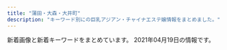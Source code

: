 ```yaml
---
title: "蒲田・大森・大井町"
description: "キーワード別にの巨乳アジアン・チャイナエステ嬢情報をまとめました。"
---
```


新着画像と新着キーワードをまとめています。
2021年04月19日の情報です。

<DmmAffiliateIns />
<KeywordTable
  shops={
    [
    {
        "keywords": {
            "E": 24,
            "C": 47,
            "D": 36,
            "87": 24,
            "90": 36,
            "83": 47,
            "92": 12,
            "85": 24
        },
        "img_links": [
            "http://lucky.geo.jp/2/uploadimg/1589888939.jpg",
            "http://lucky.geo.jp/2/uploadimg/1610000464.jpeg",
            "http://lucky.geo.jp/2/uploadimg/1593756798.jpg",
            "https://LUCKY.pwchp.com/images/vis_theptframe.png",
            "http://lucky.geo.jp/2/uploadimg/1596225793.jpg",
            "http://lucky.geo.jp/2/uploadimg/1615487001.jpeg",
            "http://lucky.geo.jp/2/uploadimg/1565950572.jpg",
            "http://lucky.geo.jp/2/uploadimg/1565558725.jpg",
            "http://lucky.geo.jp/2/uploadimg/1593756884.jpg",
            "http://lucky.geo.jp/2/uploadimg/1613285139.jpeg",
            "http://lucky.geo.jp/int1.png",
            "http://lucky.geo.jp/2/uploadimg/1574764277.jpg",
            "http://lucky.geo.jp/2/uploadimg/1610946975.jpeg",
            "http://lucky.geo.jp/2/uploadimg/1597029716.jpg",
            "http://lucky.geo.jp/dozdLZQPkhPUwC2.png",
            "http://lucky.geo.jp/vis_theptframe.png"
        ],
        "name": "LUCKY \uff5e\u30e9\u30c3\u30ad\u30fc\uff5e",
        "url": "http://lucky.geo.jp/",
        "station": "JR\u84b2\u7530\u99c5\u897f\u53e3"
    },
    {
        "name": "\u30c0\u30a4\u30a2\u30ca\u30fbDIANA",
        "keywords": {
            "\u4e73": 3
        },
        "station": "JR\u84b2\u7530\u99c5\u897f\u53e3",
        "img_links": [
            "http://diana.jeez.jp/public/20190610-160901-701.jpeg",
            "http://diana.jeez.jp/public/20191220-001603-640.jpeg",
            "http://diana.jeez.jp/public/20181111-190250-481.jpeg",
            "http://diana.jeez.jp/public/20210320-014603-639.jpeg",
            "http://diana.jeez.jp/public/20181111-190307-983.jpeg",
            "http://diana.jeez.jp/public/20190710-152027-812.jpeg",
            "http://diana.jeez.jp/public/20190726-190619-915.jpeg",
            "http://diana.jeez.jp/public/20200929-095131-412.jpeg",
            "http://diana.jeez.jp/images/girl-z1.jpg",
            "http://diana.jeez.jp/public/20200103-105226-562.jpeg",
            "http://diana.jeez.jp/public/20200131-234023-209.jpeg",
            "http://diana.jeez.jp/public/20191224-032315-269.jpeg",
            "http://diana.jeez.jp/public/20190728-125640-302.jpeg",
            "http://diana.jeez.jp/images/girl-z2.jpg",
            "http://diana.jeez.jp/public/20200914-023711-494.jpeg",
            "http://diana.jeez.jp/public/20191109-124210-239.jpeg",
            "http://diana.jeez.jp/public/20210403-102254-543.jpeg",
            "http://diana.jeez.jp/public/20190610-162055-294.jpeg",
            "http://diana.jeez.jp/public/20191210-122526-507.jpeg",
            "http://diana.jeez.jp/public/20190809-025651-969.jpeg",
            "http://diana.jeez.jp/public/20200108-170159-924.jpeg",
            "http://diana.jeez.jp/public/20200211-132149-221.jpeg",
            "http://diana.jeez.jp/public/20190426-105139-740.jpg",
            "http://diana.jeez.jp/public/20210410-222848-294.jpeg",
            "http://diana.jeez.jp/ueditor/php/upload/image/20190424/1556109007155859.jpg",
            "http://diana.jeez.jp/public/20190613-175853-722.jpeg",
            "http://diana.jeez.jp/public/20181111-190402-789.jpeg",
            "http://diana.jeez.jp/public/20181111-190416-494.jpeg",
            "http://diana.jeez.jp/public/20180929-222629-193.jpeg"
        ],
        "url": "http://diana.jeez.jp/"
    },
    {
        "url": "http://hana.ests.jp/",
        "station": "JR\u84b2\u7530\u99c5\u897f\u53e3",
        "img_links": [],
        "keywords": {},
        "name": "\u83ef\u30fb\u306f\u306a"
    },
    {
        "station": "JR\u84b2\u7530\u99c5\u897f\u53e3",
        "keywords": {
            "84": 8,
            "85": 32,
            "87": 40,
            "D": 64,
            "92": 8,
            "88": 8,
            "F": 24,
            "83": 8,
            "86": 16,
            "E": 32
        },
        "name": "\u3075\u308f\u3075\u308f",
        "url": "http://yurari.ests.co/",
        "img_links": [
            "http://yurari.ests.co/photos/sites/33/2020/09/2020090215054013.jpg",
            "http://yurari.ests.co/photos/sites/33/2020/09/2020090115273947.jpg",
            "http://yurari.ests.co/images/s_news.jpg",
            "http://yurari.ests.co/photos/sites/33/2021/03/2021031211252053.jpg",
            "http://yurari.ests.co/photos/sites/33/2020/08/2020080117472090.jpg",
            "http://yurari.ests.co/images/top.jpg",
            "http://yurari.ests.co/photos/sites/33/2021/03/2021032216011043.jpg",
            "http://yurari.ests.co/photos/sites/33/2020/06/2020061916403177.jpg",
            "http://yurari.ests.co/images/room2.jpg",
            "http://yurari.ests.co/photos/sites/33/2020/11/2020112715562914.jpg",
            "http://yurari.ests.co/images/room3.jpg",
            "http://yurari.ests.co/images/s_staff.png",
            "http://yurari.ests.co/photos/sites/33/2020/10/2020101317404868.jpg",
            "http://yurari.ests.co/photos/sites/33/2021/04/2021041710082224.jpg",
            "http://yurari.ests.co/photos/sites/33/2021/02/2021021010544188.jpg",
            "http://yurari.ests.co/photos/sites/33/2020/07/2020072517001526.jpg",
            "http://yurari.ests.co/images/s_service.png",
            "http://yurari.ests.co/photos/sites/33/2020/09/2020090115274081.jpg",
            "http://yurari.ests.co/images/service2.jpg",
            "http://yurari.ests.co/images/service1.jpg",
            "http://yurari.ests.co/photos/sites/33/2020/12/2020121917142684.jpg",
            "http://yurari.ests.co/photos/sites/33/2021/03/2021032717111094.jpg",
            "http://yurari.ests.co/images/room1.jpg",
            "http://yurari.ests.co/images/s_pick.jpg",
            "http://yurari.ests.co/images/room4.jpg",
            "http://yurari.ests.co/images/service3.jpg",
            "http://yurari.ests.co/images/service4.jpg",
            "http://yurari.ests.co/photos/sites/33/2021/02/202102041041291.jpg",
            "http://yurari.ests.co/images/info.jpg",
            "http://yurari.ests.co/photos/sites/33/2020/11/2020112715562239.jpg",
            "http://yurari.ests.co/images/mobile.jpg",
            "http://yurari.ests.co/photos/sites/33/2020/10/2020102211543336.jpg"
        ]
    },
    {
        "station": "JR\u84b2\u7530\u99c5\u897f\u53e3",
        "keywords": {
            "C": 19,
            "85": 3,
            "86": 4,
            "87": 1,
            "D": 3
        },
        "name": "\u5922\u306e\u307e\u305f\u5922",
        "url": "http://yume-yume.info/",
        "img_links": [
            "http://yume-yume.info/img/s1.jpg",
            "http://yume-yume.info/img/s15.jpg",
            "http://yume-yume.info/img/st17.jpg",
            "http://yume-yume.info/i/img/r2.jpg",
            "http://yume-yume.info/i/img/nos.jpg",
            "http://yume-yume.info/i/img/r0.jpg",
            "http://yume-yume.info/i/img/sta17.jpg",
            "http://yume-yume.info/i/img/sta3.jpg",
            "http://yume-yume.info/img/st01.jpg",
            "http://yume-yume.info/img/nos.jpg",
            "http://yume-yume.info/img/sta15.jpg",
            "http://yume-yume.info/img/st3.jpg",
            "http://yume-yume.info/img/s17.jpg",
            "http://yume-yume.info/img/botton.jpg",
            "http://yume-yume.info/img/sta1.jpg",
            "http://yume-yume.info/img/s2.jpg",
            "http://yume-yume.info/i/img/sta2.jpg",
            "http://yume-yume.info/i/img/r4.jpg",
            "http://yume-yume.info/img/st15.jpg",
            "http://yume-yume.info/img/sta4.jpg",
            "http://yume-yume.info/i/img/sta15.jpg",
            "http://yume-yume.info/img/st1.jpg",
            "http://yume-yume.info/img/fla.jpg",
            "http://yume-yume.info/img/s3.jpg",
            "http://yume-yume.info/i/img/sta1.jpg",
            "http://yume-yume.info/img/sta17.jpg",
            "http://yume-yume.info/img/s4.jpg",
            "http://a.jps.cm/yume/wp-content/uploads/sites/36/2020/12/2470AE4C-2A60-4C35-A4C8-043E2F5EF2BD.jpeg",
            "http://yume-yume.info/img/r9.jpg",
            "http://yume-yume.info/img/st02.jpg",
            "http://yume-yume.info/img/mo.png",
            "http://yume-yume.info/img/st2.jpg",
            "http://yume-yume.info/img/st4.jpg",
            "http://yume-yume.info/i/img/r1.jpg",
            "http://yume-yume.info/i/img/sta4.jpg",
            "http://yume-yume.info/img/sta3.jpg",
            "http://yume-yume.info/img/sta2.jpg"
        ]
    },
    {
        "url": "http://www.tokyo-0001.xyz/",
        "station": "JR\u84b2\u7530\u99c5\u897f\u53e3",
        "keywords": {},
        "img_links": [
            "http://www.tokyo-0001.xyz/img/img3.jpg",
            "http://www.tokyo-0001.xyz/img/img1.jpg",
            "http://www.tokyo-0001.xyz/img/ttl-02.png",
            "http://www.tokyo-0001.xyz/img/ttl-03.png",
            "http://www.tokyo-0001.xyz/img/girls05.jpg",
            "http://www.tokyo-0001.xyz/img/bnr01.jpg",
            "http://www.tokyo-0001.xyz/img/img-txt-01.png",
            "http://www.tokyo-0001.xyz/img/ttl-01.png",
            "http://www.tokyo-0001.xyz/img/ttl-04.png",
            "http://www.tokyo-0001.xyz/img/girls02.jpg",
            "http://www.tokyo-0001.xyz/img/girls03.jpg",
            "http://www.tokyo-0001.xyz/img/img2.jpg",
            "http://www.tokyo-0001.xyz/img/bnr00.jpg",
            "http://www.tokyo-0001.xyz/img/bnr02.jpg",
            "http://www.tokyo-0001.xyz/img/girls01.jpg",
            "http://www.tokyo-0001.xyz/img/girls06.jpg",
            "http://www.tokyo-0001.xyz/img/girls04.jpg"
        ],
        "name": "NEW\u30a4\u30d6"
    },
    {
        "keywords": {
            "82": 6,
            "87": 24,
            "86": 6,
            "D": 30,
            "C": 19
        },
        "url": "http://www.reijin.mensest.com/",
        "img_links": [
            "http://www.reijin.mensest.com/images/sp_top.jpg",
            "http://www.reijin.mensest.com/files/004.jpg",
            "http://www.reijin.mensest.com/photo_news/upimg/74106606ffaa98faa2_0.jpg",
            "http://www.reijin.mensest.com/photo_news/upimg/7656860798b04a643e_0.jpg",
            "http://www.reijin.mensest.com/files/001.jpg",
            "http://www.reijin.mensest.com/files/005.jpg",
            "http://www.reijin.mensest.com/files/002.jpg",
            "http://www.reijin.mensest.com/images/top.png",
            "http://www.reijin.mensest.com/files/006.jpg",
            "http://www.reijin.mensest.com/files/003.jpg"
        ],
        "name": "\u604b\u611b\u5b66\u5712",
        "station": "JR\u5927\u4e95\u753a\u99c5\u4e2d\u592e\u897f\u53e3"
    },
    {
        "name": "Kawaii\u604b\u4eba",
        "station": "JR\u5927\u68ee\u99c5\u6771\u53e3",
        "url": "http://www.kawaii.relax-hp.com/",
        "keywords": {
            "86": 2,
            "87": 6,
            "D": 8
        },
        "img_links": [
            "http://www.kawaii.relax-hp.com/files/002.jpg",
            "http://www.kawaii.relax-hp.com/files/005-02.jpg",
            "http://www.kawaii.relax-hp.com/files/004-02.jpg",
            "http://www.kawaii.relax-hp.com/images/link_s .png",
            "http://www.kawaii.relax-hp.com/files/001-02.jpg",
            "http://www.kawaii.relax-hp.com/images/ser.jpg",
            "http://www.kawaii.relax-hp.com/files/005.jpg",
            "http://www.kawaii.relax-hp.com/files/004.jpg",
            "http://www.kawaii.relax-hp.com/images/staff_s.png",
            "http://www.kawaii.relax-hp.com/images/pick.jpg",
            "http://www.kawaii.relax-hp.com/images/top.png",
            "http://www.kawaii.relax-hp.com/images/news.jpg",
            "http://www.kawaii.relax-hp.com/files/001.jpg",
            "http://www.kawaii.relax-hp.com/files/002-02.jpg"
        ]
    },
    {
        "station": "JR\u84b2\u7530\u99c5\u897f\u53e3",
        "url": "http://u-care.ests.jp/",
        "name": "CoCo.\u30a4\u30a4\u306d!",
        "keywords": {
            "C": 12,
            "89": 30,
            "F": 16,
            "85": 28,
            "86": 42,
            "E": 14,
            "87": 56,
            "D": 114
        },
        "img_links": [
            "http://u-care.ests.jp/photos/sites/36/2020/11/2020112313092447.jpg",
            "http://u-care.ests.jp/images/cocoiineputiandian.jpg",
            "http://u-care.ests.jp/images/room2.jpg",
            "http://u-care.ests.jp/images/b.png",
            "http://u-care.ests.jp/photos/sites/36/2021/04/2021041622460577.jpeg",
            "http://u-care.ests.jp/photos/sites/36/2020/12/2020120314113358.jpg",
            "http://u-care.ests.jp/photos/sites/36/2020/10/2020100919485084.jpeg",
            "http://u-care.ests.jp/photos/sites/36/2019/07/201907281834129.jpg",
            "http://u-care.ests.jp/photos/sites/36/2019/07/2019072818372591.jpg",
            "http://u-care.ests.jp/photos/sites/36/2019/07/2019072818341331.jpg",
            "http://u-care.ests.jp/photos/sites/36/2020/12/2020120616170454.jpeg",
            "http://u-care.ests.jp/photos/sites/36/2021/04/2021040821455253.jpeg",
            "http://u-care.ests.jp/images/top.png",
            "http://u-care.ests.jp/images/s_face.jpg",
            "http://u-care.ests.jp/images/mobile.jpg",
            "http://u-care.ests.jp/images/hua.png",
            "http://u-care.ests.jp/photos/sites/36/2021/03/2021032615182634.jpg",
            "http://u-care.ests.jp/photos/sites/36/2019/11/2019110314145623.jpg",
            "http://u-care.ests.jp/images/s.png",
            "http://u-care.ests.jp/images/room3.jpg",
            "http://u-care.ests.jp/photos/sites/36/2021/04/2021040821454611.jpeg",
            "http://u-care.ests.jp/images/nbj3.jpg",
            "http://u-care.ests.jp/photos/sites/36/2021/03/2021032615182421.jpg",
            "http://u-care.ests.jp/photos/sites/36/2019/07/2019072818340893.jpg",
            "http://u-care.ests.jp/photos/sites/36/2020/01/2020012715190245.jpg",
            "http://u-care.ests.jp/photos/sites/36/2021/02/2021020516324022.jpg",
            "http://u-care.ests.jp/images/s1.png",
            "http://u-care.ests.jp/photos/sites/36/2021/02/2021020516323421.jpg",
            "http://u-care.ests.jp/images/nbj1.jpg",
            "http://u-care.ests.jp/photos/sites/36/2019/07/2019072818341463.jpg",
            "http://u-care.ests.jp/photos/sites/36/2019/07/2019072818341268.jpg",
            "http://u-care.ests.jp/images/s_staff.jpg",
            "http://u-care.ests.jp/images/room6.jpg",
            "http://u-care.ests.jp/photos/sites/36/2021/04/2021041613261426.jpeg",
            "http://u-care.ests.jp/images/new.jpg",
            "http://u-care.ests.jp/photos/sites/36/2019/07/2019072818340741.jpg",
            "http://u-care.ests.jp/photos/sites/36/2019/11/2019110314145767.jpg",
            "http://u-care.ests.jp/images/1.jpg",
            "http://u-care.ests.jp/images/room5.jpg",
            "http://u-care.ests.jp/images/room1.jpg",
            "http://u-care.ests.jp/images/s_pick.jpg",
            "http://u-care.ests.jp/images/pick_bj1.jpg",
            "http://u-care.ests.jp/images/pick_bj3.jpg",
            "http://u-care.ests.jp/photos/sites/36/2019/07/201907281834152.jpg",
            "http://u-care.ests.jp/images/s_blog.jpg",
            "http://u-care.ests.jp/images/s_link.jpg",
            "http://u-care.ests.jp/images/a.png",
            "http://u-care.ests.jp/images/room4.jpg",
            "http://u-care.ests.jp/images/twitter.jpg",
            "http://u-care.ests.jp/photos/sites/36/2020/12/2020120314112720.jpg",
            "http://u-care.ests.jp/photos/sites/36/2021/04/2021041622433121.jpeg",
            "http://u-care.ests.jp/photos/sites/36/2020/01/2020012715190876.jpg",
            "http://u-care.ests.jp/photos/sites/36/2020/12/2020120314112231.jpg",
            "http://u-care.ests.jp/photos/sites/36/2020/11/2020112313091813.jpg"
        ]
    },
    {
        "station": "JR\u5927\u68ee\u99c5\u6771\u53e3",
        "url": "http://heal-msg.com/",
        "name": "Sweet Time",
        "keywords": {},
        "img_links": [
            "http://heal-msg.com/staff/yuyu/01.jpg",
            "http://heal-msg.com/staff/ruru/01.jpg",
            "http://heal-msg.com/images/kanban.jpg",
            "http://heal-msg.com/images/s_news.png",
            "http://heal-msg.com/images/news_bj3.jpg",
            "http://heal-msg.com/images/staff0.jpg",
            "http://heal-msg.com/images/staff_bj3.jpg",
            "http://heal-msg.com/staff/yuki/01.jpg",
            "http://heal-msg.com/images/s_staff.png",
            "http://heal-msg.com/images/s_link.png",
            "http://heal-msg.com/images/top.jpg",
            "http://heal-msg.com/staff/rin/01.jpg"
        ]
    },
    {
        "name": "\u30bd\u30a6\u30eb\u30aa\u30f3\u30cb",
        "img_links": [],
        "station": "JR\u84b2\u7530\u99c5\u6771\u53e3",
        "url": "http://www.es-md.net/",
        "keywords": {}
    },
    {
        "keywords": {
            "D": 22,
            "E": 8,
            "88": 10,
            "C": 31,
            "86": 17,
            "87": 27,
            "\u4e73": 2
        },
        "img_links": [
            "http://www.remonesthe.com/upload/girl/img03/img1_0023.jpg",
            "http://www.remonesthe.com/upload/girl/img02/img2_0008.jpg",
            "http://www.remonesthe.com/img/pro_tit_name.jpg",
            "http://www.remonesthe.com/img/pro_tit_size.jpg",
            "http://www.remonesthe.com/upload/girl/img04/img1_0023.jpg",
            "http://www.remonesthe.com/upload/girl/img01/img1_0015.jpg",
            "http://www.remonesthe.com/upload/girl/img02/img3_0008.jpg",
            "http://www.remonesthe.com/upload/girl/img01/img1_0022.jpg",
            "http://www.remonesthe.com/upload/girl/img01/img2_0019.jpg",
            "http://www.remonesthe.com/upload/girl/img01/img1_0019.jpg",
            "http://www.remonesthe.com/upload/girl/img04/img1_0015.jpg",
            "http://www.remonesthe.com/upload/girl/img01/img3_0007.jpg",
            "http://www.remonesthe.com/upload/girl/img_list01/img_list_0022.jpg",
            "http://www.remonesthe.com/upload/girl/img_sch/img_sch_0023.jpg",
            "http://www.remonesthe.com/upload/girl/img05/img1_0018.jpg",
            "http://www.remonesthe.com/upload/girl/img_sch/img_sch_0019.jpg",
            "http://www.remonesthe.com/upload/girl/img01/img1_0008.jpg",
            "http://www.remonesthe.com/upload/girl/img02/img1_0021.jpg",
            "http://www.remonesthe.com/upload/girl/img02/img1_0022.jpg",
            "http://www.remonesthe.com/upload/girl/img05/img1_0008.jpg",
            "http://www.remonesthe.com/upload/girl/img_sch/img_sch_0021.jpg",
            "http://www.remonesthe.com/upload/girl/img_list01/img_list_0023.jpg",
            "http://www.remonesthe.com/upload/girl/img01/img1_0023.jpg",
            "http://www.remonesthe.com/upload/girl/img02/img3_0007.jpg",
            "http://www.remonesthe.com/upload/girl/img03/img1_0013.jpg",
            "http://www.remonesthe.com/upload/girl/img01/img2_0008.jpg",
            "http://www.remonesthe.com/upload/girl/img05/img1_0007.jpg",
            "http://www.remonesthe.com/upload/girl/img05/img1_0019.jpg",
            "http://www.remonesthe.com/upload/girl/img02/img1_0016.jpg",
            "http://www.remonesthe.com/upload/girl/img05/img1_0023.jpg",
            "http://www.remonesthe.com/upload/girl/img02/img2_0019.jpg",
            "http://www.remonesthe.com/upload/girl/img_sch/img_sch_0016.jpg",
            "http://www.remonesthe.com/upload/girl/img01/img1_0013.jpg",
            "http://www.remonesthe.com/img/main_top.png",
            "http://www.remonesthe.com/img/tit_staff.jpg",
            "http://www.remonesthe.com/upload/girl/img03/img1_0021.jpg",
            "http://www.remonesthe.com/upload/girl/img04/img1_0019.jpg",
            "http://www.remonesthe.com/upload/girl/img01/img1_0018.jpg",
            "http://www.remonesthe.com/img/pro_tit_age.jpg",
            "http://www.remonesthe.com/upload/girl/img01/img1_0007.jpg",
            "http://www.remonesthe.com/upload/girl/img01/img3_0008.jpg",
            "http://www.remonesthe.com/upload/girl/img01/img1_0021.jpg",
            "http://www.remonesthe.com/upload/girl/img_sch/img_sch_0015.jpg",
            "http://www.remonesthe.com/upload/girl/img03/img1_0008.jpg",
            "http://www.remonesthe.com/upload/girl/img03/img1_0015.jpg",
            "http://www.remonesthe.com/upload/girl/img05/img1_0016.jpg",
            "http://www.remonesthe.com/img/pro_modoru.jpg",
            "http://www.remonesthe.com/upload/girl/img04/img1_0021.jpg",
            "http://www.remonesthe.com/upload/girl/img04/img1_0022.jpg",
            "http://www.remonesthe.com/upload/girl/img02/img1_0019.jpg",
            "http://www.remonesthe.com/upload/girl/img04/img1_0016.jpg",
            "http://www.remonesthe.com/upload/girl/img02/img2_0007.jpg",
            "http://www.remonesthe.com/upload/girl/img03/img1_0016.jpg",
            "http://www.remonesthe.com/upload/girl/img_sch/img_sch_0022.jpg",
            "http://www.remonesthe.com/upload/girl/img_sch/img_sch_0013.jpg",
            "http://www.remonesthe.com/upload/girl/img02/img1_0015.jpg",
            "http://www.remonesthe.com/upload/girl/img04/img1_0008.jpg",
            "http://www.remonesthe.com/upload/girl/img05/img1_0015.jpg",
            "http://www.remonesthe.com/upload/girl/img03/img1_0022.jpg",
            "http://www.remonesthe.com/upload/girl/img04/img1_0007.jpg",
            "http://www.remonesthe.com/upload/girl/img05/img1_0013.jpg",
            "http://www.remonesthe.com/upload/girl/img03/img1_0007.jpg",
            "http://www.remonesthe.com/img/tit_profile.jpg",
            "http://www.remonesthe.com/upload/girl/img02/img1_0018.jpg",
            "http://www.remonesthe.com/upload/girl/img_sch/img_sch_0008.jpg",
            "http://www.remonesthe.com/upload/girl/img05/img1_0021.jpg",
            "http://www.remonesthe.com/upload/girl/img02/img1_0007.jpg",
            "http://www.remonesthe.com/upload/girl/img02/img1_0013.jpg",
            "http://www.remonesthe.com/upload/girl/img01/img1_0016.jpg",
            "http://www.remonesthe.com/upload/girl/img03/img1_0018.jpg",
            "http://www.remonesthe.com/upload/girl/img04/img1_0013.jpg",
            "http://www.remonesthe.com/upload/girl/img03/img1_0019.jpg",
            "http://www.remonesthe.com/banner/koko_468x60.png",
            "http://www.remonesthe.com/upload/girl/img04/img1_0018.jpg",
            "http://www.remonesthe.com/upload/girl/img_sch/img_sch_0018.jpg",
            "http://www.remonesthe.com/upload/girl/img02/img1_0008.jpg",
            "http://www.remonesthe.com/upload/girl/img05/img1_0022.jpg",
            "http://www.remonesthe.com/upload/girl/img_sch/img_sch_0007.jpg",
            "http://www.remonesthe.com/upload/girl/img02/img1_0023.jpg",
            "http://www.remonesthe.com/upload/girl/img01/img2_0007.jpg"
        ],
        "name": "LEMON*\u30ec\u30e2\u30f3",
        "station": "JR\u84b2\u7530\u99c5\u6771\u53e3",
        "url": "http://www.remonesthe.com/"
    },
    {
        "img_links": [
            "http://www.dream-ai.net/images/tit-newface.png",
            "http://www.dream-ai.net/images/s1.jpg",
            "http://www.dream-ai.net/images/mimi1.jpg",
            "http://www.dream-ai.net/images/mimi3.jpg",
            "http://www.dream-ai.net/images/pick.png",
            "http://www.dream-ai.net/images/tite-staff.png",
            "http://www.dream-ai.net/images/myk2.jpg",
            "http://www.dream-ai.net/images/myk1.jpg",
            "http://www.dream-ai.net/images/tite-link.png",
            "http://www.dream-ai.net/images/lu2.jpg",
            "http://www.dream-ai.net/images/baner.jpg",
            "http://www.dream-ai.net/images/tit-new.png",
            "http://www.dream-ai.net/images/lu3.jpg",
            "http://www.dream-ai.net/images/miyo2.jpg",
            "http://www.dream-ai.net/images/s5.jpg",
            "http://www.dream-ai.net/images/miyo1.jpg",
            "http://www.dream-ai.net/images/end.png",
            "http://www.dream-ai.net/images/aya.jpg",
            "http://www.dream-ai.net/images/g62.jpg",
            "http://www.dream-ai.net/images/yuna2.jpg",
            "http://www.dream-ai.net/images/yuyu2.jpg",
            "http://www.dream-ai.net/images/yuna.jpg",
            "http://www.dream-ai.net/images/tel2.png",
            "http://www.dream-ai.net/images/g0.jpg",
            "http://www.dream-ai.net/images/g22.jpg",
            "http://www.dream-ai.net/images/lu1.jpg",
            "http://www.dream-ai.net/images/mobile.png",
            "http://www.dream-ai.net/images/miyo3.jpg",
            "http://www.dream-ai.net/images/yuyu1.jpg",
            "http://www.dream-ai.net/images/g61.jpg",
            "http://www.dream-ai.net/images/mimi2.jpg",
            "http://www.dream-ai.net/images/g2.jpg",
            "http://www.dream-ai.net/images/n-01.png",
            "http://www.dream-ai.net/images/p-r.png",
            "http://www.dream-ai.net/images/baner3.jpg",
            "http://www.dream-ai.net/images/s3.jpg",
            "http://www.dream-ai.net/images/tel1.png",
            "http://www.dream-ai.net/images/baner2.jpg",
            "http://www.dream-ai.net/images/s6.jpg",
            "http://www.dream-ai.net/images/myk3.jpg",
            "http://www.dream-ai.net/images/s2.jpg",
            "http://www.dream-ai.net/images/n-03.png",
            "http://www.dream-ai.net/images/s4.jpg",
            "http://www.dream-ai.net/images/g23.jpg",
            "http://www.dream-ai.net/images/g6.jpg"
        ],
        "keywords": {},
        "name": "\u5922\u30fb\u611b",
        "url": "http://www.dream-ai.net/",
        "station": "JR\u84b2\u7530\u99c5\u897f\u53e3"
    },
    {
        "url": "http://www.sh-himenoyw.work/",
        "img_links": [
            "http://www.sh-himenoyw.work/templets/default/picture/tit3.jpg",
            "http://www.sh-himenoyw.work/{dede:global.cfg_templets_skin/}/picture/cg02.jpg",
            "http://www.sh-himenoyw.work/uploads/210320/1-210320100AX30.jpg",
            "http://www.sh-himenoyw.work/templets/default/picture/top03.png",
            "http://www.sh-himenoyw.work/uploads/210410/1-2104101012452G.jpg",
            "http://www.sh-himenoyw.work/templets/default/picture/tit4.jpg",
            "http://www.sh-himenoyw.work/templets/default/picture/tit5.jpg",
            "http://www.sh-himenoyw.work/templets/default/picture/tit1.jpg",
            "http://www.sh-himenoyw.work/uploads/210322/1-210322143545455.jpg",
            "http://www.sh-himenoyw.work/templets/default/picture/no.png",
            "http://www.sh-himenoyw.work/{dede:global.cfg_templets_skin/}/picture/cg01.jpg",
            "http://www.sh-himenoyw.work/templets/default/picture/top01.png",
            "http://www.sh-himenoyw.work/templets/default/picture/sys1.jpg",
            "http://www.sh-himenoyw.work/templets/default/picture/footer.png",
            "http://www.sh-himenoyw.work/uploads/210401/1-210401093342544.jpg",
            "http://www.sh-himenoyw.work/templets/default/picture/tit2.jpg",
            "http://www.sh-himenoyw.work/uploads/210309/1-21030ZZ61JG.jpg",
            "http://www.sh-himenoyw.work/templets/default/picture/stal.png",
            "http://www.sh-himenoyw.work/templets/default/picture/top02.png",
            "http://www.sh-himenoyw.work/uploads/210322/1-210322143645I5.jpg"
        ],
        "station": "JR\u5927\u68ee\u99c5\u897f\u53e3",
        "keywords": {
            "85": 2,
            "D": 4,
            "88": 1,
            "86": 3,
            "C": 2
        },
        "name": "\u5922\u306e\u90e8\u5c4b"
    },
    {
        "url": "http://spa-omori.com/",
        "name": "\u30b7\u30fc\u30af\u30ec\u30c3\u30c8\u30d5\u30a1\u30f3\u30bf\u30b8\u30fc",
        "keywords": {
            "\u30bb\u30af\u30b7\u30fc": 3
        },
        "station": "JR\u5927\u68ee\u99c5\u897f\u53e3",
        "img_links": [
            "http://spa-omori.com/wp-content/uploads/2019/10/d2.jpg",
            "http://spa-omori.com/wp-content/uploads/2019/10/123b.png",
            "http://spa-omori.com/wp-content/uploads/2021/03/mmexport1615287725391-1.jpg",
            "http://spa-omori.com/wp-content/uploads/2019/10/1616139728867.jpg",
            "http://spa-omori.com/wp-content/themes/Aaron/picture/zi_staff-1558966169073.png",
            "http://spa-omori.com/wp-content/uploads/2019/10/c2.jpg",
            "http://spa-omori.com/wp-content/uploads/2019/10/w1.png",
            "http://spa-omori.com/wp-content/uploads/2020/11/1616139730689.jpg",
            "http://spa-omori.com/wp-content/uploads/2019/10/mmexport1571245049830.jpg",
            "http://spa-omori.com/wp-content/uploads/2020/03/1601219223755.jpg",
            "http://spa-omori.com/wp-content/themes/Aaron/picture/s_news-1558972223845.png",
            "http://spa-omori.com/wp-content/uploads/2020/01/mmexport1611389971637.jpg",
            "http://spa-omori.com/wp-content/uploads/2019/10/1_20190531100800502-155896616907.jpg",
            "http://spa-omori.com/wp-content/uploads/2019/12/mmexport1575894629655.jpg",
            "http://spa-omori.com/wp-content/uploads/2019/10/mmexport1562577297511.jpg",
            "http://spa-omori.com/wp-content/uploads/2019/10/1_20190531100800502-155897222384-1.jpg",
            "http://spa-omori.com/wp-content/themes/Aaron/picture/sign-1558966169098.png",
            "http://spa-omori.com/wp-content/themes/Aaron/picture/sign-1558972223845.png",
            "http://spa-omori.com/wp-content/uploads/2021/04/Screenshot_20210403-170748.png",
            "http://spa-omori.com/wp-content/uploads/2020/12/1607832354643.jpg",
            "http://spa-omori.com/wp-content/uploads/2019/10/123456.jpg",
            "http://spa-omori.com/wp-content/themes/Aaron/picture/sign-1558966169073.png",
            "http://spa-omori.com/wp-content/themes/Aaron/picture/sign-1558966169128.png",
            "http://spa-omori.com/wp-content/themes/Aaron/picture/line1-1558966169073.png",
            "http://spa-omori.com/wp-content/uploads/2019/10/mmexport1571245064770.jpg",
            "http://spa-omori.com/wp-content/uploads/2019/10/mmexport1571245061102.jpg",
            "http://spa-omori.com/wp-content/themes/Aaron/picture/sign-1558966169154.png",
            "http://spa-omori.com/wp-content/uploads/2019/10/b2.jpg",
            "http://spa-omori.com/wp-content/themes/Aaron/picture/sign-1558966169044.png",
            "http://spa-omori.com/wp-content/themes/Aaron/picture/line-1558972223845.jpg"
        ]
    },
    {
        "keywords": {
            "C": 1,
            "D": 8,
            "85": 2,
            "86": 7
        },
        "img_links": [
            "http://onlyone.jpn.vin/photos/sites/58/2020/06/202006250602504.jpg",
            "http://onlyone.jpn.vin/photos/sites/58/2020/06/2020062506024979.jpg",
            "http://onlyone.jpn.vin/images/top.png",
            "http://onlyone.jpn.vin/images/news.png",
            "http://onlyone.jpn.vin/images/mobile.jpg",
            "http://onlyone.jpn.vin/images/room2.jpg",
            "http://onlyone.jpn.vin/photos/sites/58/2020/06/202006250602509.jpg",
            "http://onlyone.jpn.vin/images/room5.jpg",
            "http://onlyone.jpn.vin/photos/sites/58/2021/04/2021041207032611.jpg",
            "http://onlyone.jpn.vin/photos/sites/58/2020/06/2020062506024983.jpg",
            "http://onlyone.jpn.vin/images/s_link.png",
            "http://onlyone.jpn.vin/photos/sites/58/2020/09/2020092305431071.jpg",
            "http://onlyone.jpn.vin/images/nei_bj1.png",
            "http://onlyone.jpn.vin/photos/sites/58/2020/10/2020100207070197.jpg",
            "http://onlyone.jpn.vin/images/end.png",
            "http://onlyone.jpn.vin/photos/sites/58/2020/10/2020103004200463.jpg",
            "http://onlyone.jpn.vin/photos/sites/58/2020/10/202010300420109.jpg",
            "http://onlyone.jpn.vin/images/s_staff.png",
            "http://onlyone.jpn.vin/images/room1.jpg",
            "http://onlyone.jpn.vin/photos/sites/58/2020/12/2020121505432512.jpg",
            "http://onlyone.jpn.vin/images/room3.jpg"
        ],
        "station": "JR\u5927\u4e95\u753a\u99c5",
        "name": "Only One",
        "url": "http://onlyone.jpn.vin/"
    },
    {
        "station": "JR\u84b2\u7530\u99c5\u6771\u53e3",
        "img_links": [
            "http://www.e-uluru.info/images/upload/thumb/c7886d02d33ae09c.jpg",
            "http://www.e-uluru.info/images/upload/12cb1bdfa779a5e6.jpg",
            "http://www.e-uluru.info/images/info_08.png",
            "http://www.e-uluru.info/images/upload/thumb/03b615dbd4a8d4e4.jpg",
            "http://www.e-uluru.info/girl/031.jpg",
            "http://www.e-uluru.info/images/upload/90eec703fb0861db.jpg",
            "http://www.e-uluru.info/images/upload/f436fca81b34a90a.jpg",
            "http://www.e-uluru.info/images/upload/8ee8987b2165d4fc.jpg",
            "http://www.e-uluru.info/images/sys_08.png",
            "http://www.e-uluru.info/images/upload/08e930d29f9d5b3e.jpg",
            "http://www.e-uluru.info/images/upload/e8b0d029c217c7cc.jpg",
            "http://www.e-uluru.info/images/upload/thumb/b71e9dc3cfa0f9b4.jpg",
            "http://www.e-uluru.info/s/images/icon_top.png",
            "http://www.e-uluru.info/images/upload/24e3367119cd81d4.jpg",
            "http://www.e-uluru.info/images/upload/b5241af23f911574.jpg",
            "http://www.e-uluru.info/girl/012.jpg",
            "http://www.e-uluru.info/images/upload/2e83ce7f87e28c10.jpg",
            "http://www.e-uluru.info/images/upload/73a690610b4828e0.jpg",
            "http://www.e-uluru.info/images/upload/71169c7f826021d0.jpg",
            "http://www.e-uluru.info/images/upload/thumb/ad830a43974bad03.jpg",
            "http://www.e-uluru.info/images/upload/thumb/539dd2297c44dec2.jpg",
            "http://www.e-uluru.info/images/info01.png",
            "http://www.e-uluru.info/girl/021.jpg",
            "http://www.e-uluru.info/images/r01.jpg",
            "http://www.e-uluru.info/images/upload/056ff3de81fe9024.jpg",
            "http://www.e-uluru.info/girl/01.jpg",
            "http://www.e-uluru.info/s/images/r05.jpg",
            "http://www.e-uluru.info/images/upload/thumb/08e930d29f9d5b3e.jpg",
            "http://www.e-uluru.info/images/upload/thumb/ebc831946fdc3143.jpg",
            "http://www.e-uluru.info/images/upload/thumb/9e6373c225b7bc51.jpg",
            "http://www.e-uluru.info/images/upload/f642dd084fb225c9.jpg",
            "http://www.e-uluru.info/s/girl/01.jpg",
            "http://www.e-uluru.info/images/upload/7a73ef7475560f16.jpg",
            "http://www.e-uluru.info/images/upload/thumb/e8b0d029c217c7cc.jpg",
            "http://www.e-uluru.info/images/index_03.png",
            "http://www.e-uluru.info/images/upload/thumb/b5241af23f911574.jpg",
            "http://www.e-uluru.info/s/images/icon_covergirl.png",
            "http://www.e-uluru.info/girl/015.jpg",
            "http://www.e-uluru.info/images/upload/thumb/8ee8987b2165d4fc.jpg",
            "http://www.e-uluru.info/s/images/r01.jpg",
            "http://www.e-uluru.info/images/rec_09.png",
            "http://www.e-uluru.info/images/index_04.png",
            "http://www.e-uluru.info/images/upload/b71e9dc3cfa0f9b4.jpg",
            "http://www.e-uluru.info/girl/032.jpg",
            "http://www.e-uluru.info/s/images/r02.jpg",
            "http://www.e-uluru.info/images/index_02.png",
            "http://www.e-uluru.info/images/index_01.png",
            "http://www.e-uluru.info/images/upload/thumb/90eec703fb0861db.jpg",
            "http://www.e-uluru.info/images/upload/a944203deb9da4de.jpg",
            "http://www.e-uluru.info/girl/014.jpg",
            "http://www.e-uluru.info/images/upload/thumb/2e83ce7f87e28c10.jpg",
            "http://www.e-uluru.info/girl/024.jpg",
            "http://www.e-uluru.info/girl/018.jpg",
            "http://www.e-uluru.info/images/index_13.png",
            "http://www.e-uluru.info/images/upload/thumb/f642dd084fb225c9.jpg",
            "http://www.e-uluru.info/images/upload/thumb/30e7a9b6a2619196.jpg",
            "http://www.e-uluru.info/images/upload/ad830a43974bad03.jpg",
            "http://www.e-uluru.info/girl/034.jpg",
            "http://www.e-uluru.info/girl/013.jpg",
            "http://www.e-uluru.info/s/images/r03.jpg",
            "http://www.e-uluru.info/images/upload/thumb/a86dfeb81b8ab370.jpg",
            "http://www.e-uluru.info/images/upload/a86dfeb81b8ab370.jpg",
            "http://www.e-uluru.info/images/index_05.png",
            "http://www.e-uluru.info/s/images/icon_topics.png",
            "http://www.e-uluru.info/images/index_11.png",
            "http://www.e-uluru.info/images/upload/1ddb0f728d864feb.jpg",
            "http://www.e-uluru.info/images/upload/thumb/73a690610b4828e0.jpg",
            "http://www.e-uluru.info/images/upload/thumb/d33358c73f674e0d.jpg",
            "http://www.e-uluru.info/images/upload/db7023b92ef16bbc.jpg",
            "http://www.e-uluru.info/images/upload/thumb/384c82eb7bf4f526.jpg",
            "http://www.e-uluru.info/images/index_08.png",
            "http://www.e-uluru.info/girl/033.jpg",
            "http://www.e-uluru.info/girl/06.jpg",
            "http://www.e-uluru.info/images/upload/d4a6c5a9e3801cc7.jpg",
            "http://www.e-uluru.info/images/upload/384c82eb7bf4f526.jpg",
            "http://www.e-uluru.info/girl/019.jpg",
            "http://www.e-uluru.info/girl/016.jpg",
            "http://www.e-uluru.info/images/upload/d33358c73f674e0d.jpg",
            "http://www.e-uluru.info/images/upload/thumb/12cb1bdfa779a5e6.jpg",
            "http://www.e-uluru.info/images/upload/thumb/d4a6c5a9e3801cc7.jpg",
            "http://www.e-uluru.info/images/upload/98ac232614327354.jpg",
            "http://www.e-uluru.info/images/upload/thumb/7a73ef7475560f16.jpg",
            "http://www.e-uluru.info/images/index_12.png",
            "http://www.e-uluru.info/images/upload/ebc831946fdc3143.jpg",
            "http://www.e-uluru.info/s/images/icon_tel.png",
            "http://www.e-uluru.info/images/upload/thumb/f436fca81b34a90a.jpg",
            "http://www.e-uluru.info/images/upload/c7886d02d33ae09c.jpg",
            "http://www.e-uluru.info/images/rec_08.png",
            "http://www.e-uluru.info/s/images/icon_staff.png",
            "http://www.e-uluru.info/images/upload/03b615dbd4a8d4e4.jpg",
            "http://www.e-uluru.info/images/r05.jpg",
            "http://www.e-uluru.info/images/upload/thumb/a944203deb9da4de.jpg",
            "http://www.e-uluru.info/images/upload/thumb/a42cde1d7d7ca5c0.jpg",
            "http://www.e-uluru.info/images/staff_08.png",
            "http://www.e-uluru.info/images/upload/9e6373c225b7bc51.jpg",
            "http://www.e-uluru.info/girl/030.jpg",
            "http://www.e-uluru.info/images/pro.jpg",
            "http://www.e-uluru.info/images/upload/30e7a9b6a2619196.jpg",
            "http://www.e-uluru.info/images/upload/5dcabd8808e86a8c.jpg",
            "http://www.e-uluru.info/images/upload/thumb/5dcabd8808e86a8c.jpg",
            "http://www.e-uluru.info/images/upload/thumb/98ac232614327354.jpg",
            "http://www.e-uluru.info/images/upload/thumb/056ff3de81fe9024.jpg",
            "http://www.e-uluru.info/images/upload/thumb/24e3367119cd81d4.jpg",
            "http://www.e-uluru.info/s/images/icon_info.png",
            "http://www.e-uluru.info/images/upload/thumb/2d668ea61cdabce4.jpg",
            "http://www.e-uluru.info/images/upload/thumb/db7023b92ef16bbc.jpg",
            "http://www.e-uluru.info/images/r03.jpg",
            "http://www.e-uluru.info/images/upload/539dd2297c44dec2.jpg",
            "http://www.e-uluru.info/images/upload/a42cde1d7d7ca5c0.jpg",
            "http://www.e-uluru.info/images/upload/2951922eff997d84.jpg",
            "http://www.e-uluru.info/images/upload/thumb/2951922eff997d84.jpg",
            "http://www.e-uluru.info/images/index_07.png",
            "http://www.e-uluru.info/girl/07.jpg",
            "http://www.e-uluru.info/images/upload/thumb/1ddb0f728d864feb.jpg",
            "http://www.e-uluru.info/images/upload/thumb/71169c7f826021d0.jpg",
            "http://www.e-uluru.info/girl/028.jpg",
            "http://www.e-uluru.info/images/index_06.png",
            "http://www.e-uluru.info/girl/020.jpg",
            "http://www.e-uluru.info/images/r02.jpg"
        ],
        "name": "\u7f8e\u7409\u7409",
        "keywords": {
            "C": 11,
            "85": 21,
            "83": 1,
            "86": 21,
            "F": 2,
            "E": 12,
            "88": 6,
            "D": 34,
            "87": 9
        },
        "url": "http://www.e-uluru.info/"
    },
    {
        "station": "JR\u84b2\u7530\u99c5\u6771\u53e3",
        "url": "http://www.es-kizuna.com/",
        "keywords": {
            "D": 42,
            "86": 18,
            "87": 10,
            "C": 14,
            "85": 32,
            "84": 4,
            "F": 4,
            "88": 10,
            "E": 14,
            "\u30bb\u30af\u30b7\u30fc": 1
        },
        "img_links": [
            "http://www.es-kizuna.com/images/upload/thumb/7aeb4177adab3adb.jpg",
            "http://www.es-kizuna.com/images/sys.jpg",
            "http://www.es-kizuna.com/images/upload/thumb/d60152fbb8818830.jpg",
            "http://www.es-kizuna.com/images/upload/thumb/176c5dafbf5a471f.jpg",
            "http://www.es-kizuna.com/images/upload/cb8510a706fab39a.jpg",
            "http://www.es-kizuna.com/images/index_02.jpg",
            "http://www.es-kizuna.com/girl/02.jpg",
            "http://www.es-kizuna.com/s/images/icon_info.png",
            "http://www.es-kizuna.com/images/upload/thumb/0c3e441832e219b9.jpg",
            "http://www.es-kizuna.com/images/upload/thumb/af4e2bbad7299fcd.jpg",
            "http://www.es-kizuna.com/images/upload/thumb/005440d58cf3c3e3.jpg",
            "http://www.es-kizuna.com/images/index_07.jpg",
            "http://www.es-kizuna.com/s/images/r03.jpg",
            "http://www.es-kizuna.com/images/upload/thumb/cdc7fc1d81334feb.jpg",
            "http://www.es-kizuna.com/images/upload/thumb/5f28f084cf9311ec.jpg",
            "http://www.es-kizuna.com/images/upload/thumb/a276f4fa83885320.jpg",
            "http://www.es-kizuna.com/images/upload/74cd025a30d9e087.jpg",
            "http://www.es-kizuna.com/images/upload/231cb96ee14483b0.jpg",
            "http://www.es-kizuna.com/images/upload/thumb/20f11bb41bae978b.jpg",
            "http://www.es-kizuna.com/images/upload/5d70ee2b832fe6be.jpg",
            "http://www.es-kizuna.com/images/upload/thumb/6453e2e9c3a4d010.jpg",
            "http://www.es-kizuna.com/images/upload/8362069090b0f4f4.jpg",
            "http://www.es-kizuna.com/images/index_03.jpg",
            "http://www.es-kizuna.com/images/line.jpg",
            "http://www.es-kizuna.com/images/upload/thumb/816b7be31924a7a4.jpg",
            "http://www.es-kizuna.com/images/upload/thumb/5d70ee2b832fe6be.jpg",
            "http://www.es-kizuna.com/images/upload/a276f4fa83885320.jpg",
            "http://www.es-kizuna.com/images/index_13.jpg",
            "http://www.es-kizuna.com/images/upload/6453e2e9c3a4d010.jpg",
            "http://www.es-kizuna.com/images/upload/thumb/90479f4e0f80f012.jpg",
            "http://www.es-kizuna.com/images/upload/thumb/512a839e9f628217.jpg",
            "http://www.es-kizuna.com/images/upload/906a0df423fbb2d3.jpg",
            "http://www.es-kizuna.com/images/upload/thumb/cdfe0ac3b37d9e89.jpg",
            "http://www.es-kizuna.com/images/upload/0c3e441832e219b9.jpg",
            "http://www.es-kizuna.com/images/upload/eb01fa6066ea365b.jpg",
            "http://www.es-kizuna.com/images/upload/0e136c01c9b7ee9f.jpg",
            "http://www.es-kizuna.com/images/upload/thumb/048b127f7fe7756c.jpg",
            "http://www.es-kizuna.com/s/girl/01.jpg",
            "http://www.es-kizuna.com/images/index_04.jpg",
            "http://www.es-kizuna.com/images/upload/51fd5ad614fd9171.jpg",
            "http://www.es-kizuna.com/images/nei_13.jpg",
            "http://www.es-kizuna.com/images/upload/d9992ab71594c264.jpg",
            "http://www.es-kizuna.com/images/upload/4bb15c40db5d3b9b.jpg",
            "http://www.es-kizuna.com/s/images/icon_tel.png",
            "http://www.es-kizuna.com/images/upload/thumb/e7512ab59589d7df.jpg",
            "http://www.es-kizuna.com/images/rec_10.jpg",
            "http://www.es-kizuna.com/s/images/r05.jpg",
            "http://www.es-kizuna.com/images/upload/03e6c9860ab53664.jpg",
            "http://www.es-kizuna.com/images/upload/thumb/057f6eb7b663a5b2.jpg",
            "http://www.es-kizuna.com/images/upload/90479f4e0f80f012.jpg",
            "http://www.es-kizuna.com/images/upload/457777bab605fd6c.jpg",
            "http://www.es-kizuna.com/images/upload/70b3f2c5fd5ba3c2.jpg",
            "http://www.es-kizuna.com/images/index_08.jpg",
            "http://www.es-kizuna.com/images/info_10.jpg",
            "http://www.es-kizuna.com/images/upload/512a839e9f628217.jpg",
            "http://www.es-kizuna.com/images/upload/thumb/fc1e816a0e9f3d61.jpg",
            "http://www.es-kizuna.com/images/acc_10.jpg",
            "http://www.es-kizuna.com/images/upload/thumb/7838ea888884524b.jpg",
            "http://www.es-kizuna.com/s/images/icon_topics.png",
            "http://www.es-kizuna.com/images/upload/thumb/e3d8e9cc1955e028.jpg",
            "http://www.es-kizuna.com/images/index_06.jpg",
            "http://www.es-kizuna.com/images/sys_10.jpg",
            "http://www.es-kizuna.com/images/staff_10.jpg",
            "http://www.es-kizuna.com/images/upload/thumb/35306ad0d9e9ff00.jpg",
            "http://www.es-kizuna.com/images/upload/e7512ab59589d7df.jpg",
            "http://www.es-kizuna.com/images/upload/thumb/2c3b2096bf7b4e42.jpg",
            "http://www.es-kizuna.com/images/upload/thumb/0e136c01c9b7ee9f.jpg",
            "http://www.es-kizuna.com/images/01.jpg",
            "http://www.es-kizuna.com/images/rec.jpg",
            "http://www.es-kizuna.com/images/upload/816b7be31924a7a4.jpg",
            "http://www.es-kizuna.com/s/images/icon_top.png",
            "http://www.es-kizuna.com/images/upload/af4e2bbad7299fcd.jpg",
            "http://www.es-kizuna.com/images/index_09.jpg",
            "http://www.es-kizuna.com/images/upload/thumb/51fd5ad614fd9171.jpg",
            "http://www.es-kizuna.com/images/02.jpg",
            "http://www.es-kizuna.com/images/upload/thumb/74cd025a30d9e087.jpg",
            "http://www.es-kizuna.com/images/upload/thumb/13be44c647bb867f.jpg",
            "http://www.es-kizuna.com/images/upload/thumb/70b3f2c5fd5ba3c2.jpg",
            "http://www.es-kizuna.com/images/link_10.jpg",
            "http://www.es-kizuna.com/images/upload/thumb/8362069090b0f4f4.jpg",
            "http://www.es-kizuna.com/images/upload/thumb/3f05da7e8b1e2a64.jpg",
            "http://www.es-kizuna.com/images/upload/thumb/4e06a72d8daae521.jpg",
            "http://www.es-kizuna.com/images/upload/cdfe0ac3b37d9e89.jpg",
            "http://www.es-kizuna.com/images/upload/thumb/4bb15c40db5d3b9b.jpg",
            "http://www.es-kizuna.com/images/upload/thumb/325450f713ec1345.jpg",
            "http://www.es-kizuna.com/images/upload/278a23174652d127.jpg",
            "http://www.es-kizuna.com/images/upload/e3d8e9cc1955e028.jpg",
            "http://www.es-kizuna.com/images/upload/thumb/231cb96ee14483b0.jpg",
            "http://www.es-kizuna.com/s/images/r02.jpg",
            "http://www.es-kizuna.com/images/upload/a3fc0798b98de17a.jpg",
            "http://www.es-kizuna.com/images/upload/thumb/457777bab605fd6c.jpg",
            "http://www.es-kizuna.com/s/images/icon_covergirl.png",
            "http://www.es-kizuna.com/images/acc_11.jpg",
            "http://www.es-kizuna.com/images/upload/176c5dafbf5a471f.jpg",
            "http://www.es-kizuna.com/s/images/r01.jpg",
            "http://www.es-kizuna.com/s/images/icon_staff.png",
            "http://www.es-kizuna.com/images/upload/thumb/eb01fa6066ea365b.jpg",
            "http://www.es-kizuna.com/images/index_05.jpg",
            "http://www.es-kizuna.com/images/upload/thumb/a3fc0798b98de17a.jpg",
            "http://www.es-kizuna.com/images/upload/thumb/d9992ab71594c264.jpg",
            "http://www.es-kizuna.com/images/upload/c960f33dbf650433.jpg",
            "http://www.es-kizuna.com/images/upload/057f6eb7b663a5b2.jpg",
            "http://www.es-kizuna.com/images/upload/thumb/cb8510a706fab39a.jpg",
            "http://www.es-kizuna.com/images/upload/thumb/51167bb9818d647a.jpg",
            "http://www.es-kizuna.com/images/upload/20f11bb41bae978b.jpg",
            "http://www.es-kizuna.com/images/upload/thumb/03e6c9860ab53664.jpg",
            "http://www.es-kizuna.com/images/upload/3f05da7e8b1e2a64.jpg",
            "http://www.es-kizuna.com/images/upload/thumb/278a23174652d127.jpg",
            "http://www.es-kizuna.com/images/upload/thumb/c960f33dbf650433.jpg",
            "http://www.es-kizuna.com/images/upload/d60152fbb8818830.jpg",
            "http://www.es-kizuna.com/images/upload/cdc7fc1d81334feb.jpg",
            "http://www.es-kizuna.com/images/upload/4e06a72d8daae521.jpg",
            "http://www.es-kizuna.com/images/index_11.jpg",
            "http://www.es-kizuna.com/images/upload/thumb/906a0df423fbb2d3.jpg",
            "http://www.es-kizuna.com/images/upload/7838ea888884524b.jpg"
        ],
        "name": "\u4fe1\u8afe"
    },
    {
        "img_links": [
            "http://iyashi-kaori.net/uploads/iyashikaori/2021/02/1.jpg",
            "http://iyashi-kaori.net/uploads/iyashikaori/2012/03/l-1.jpg",
            "http://iyashi-kaori.net/uploads/iyashikaori/2019/11/staff-old.jpg",
            "http://iyashi-kaori.net/uploads/iyashikaori/2012/03/s-5.jpg",
            "http://iyashi-kaori.net/uploads/iyashikaori/2019/08/11.jpg",
            "http://iyashi-kaori.net/uploads/iyashikaori/2017/11/000023.jpg",
            "http://iyashi-kaori.net/uploads/iyashikaori/2012/03/top.jpg",
            "http://iyashi-kaori.net/uploads/iyashikaori/2012/03/s-3.jpg",
            "http://iyashi-kaori.net/uploads/iyashikaori/2012/03/s-4.jpg",
            "http://iyashi-kaori.net/uploads/iyashikaori/2019/08/1.jpg",
            "http://iyashi-kaori.net/uploads/iyashikaori/2012/03/l-4.jpg",
            "http://iyashi-kaori.net/uploads/iyashikaori/2015/07/s__636519102.jpg",
            "http://iyashi-kaori.net/uploads/iyashikaori/2012/03/l-5.jpg",
            "http://iyashi-kaori.net/uploads/iyashikaori/2012/03/index_l2.jpg",
            "http://iyashi-kaori.net/uploads/iyashikaori/2012/03/l-3.jpg",
            "http://iyashi-kaori.net/uploads/iyashikaori/2012/03/s-6.jpg",
            "http://iyashi-kaori.net/uploads/iyashikaori/2019/02/000023.jpg",
            "http://iyashi-kaori.net/uploads/iyashikaori/2012/03/l-2.jpg",
            "http://iyashi-kaori.net/uploads/iyashikaori/2018/10/yuka002.jpg",
            "http://iyashi-kaori.net/uploads/iyashikaori/2016/09/s__21340164111.jpg",
            "http://iyashi-kaori.net/uploads/iyashikaori/2012/03/s-2.jpg",
            "http://iyashi-kaori.net/uploads/iyashikaori/images/bg.png",
            "http://iyashi-kaori.net/uploads/iyashikaori/2012/03/l-6.jpg",
            "http://iyashi-kaori.net/uploads/iyashikaori/2012/03/s-1.jpg",
            "http://iyashi-kaori.net/uploads/iyashikaori/2019/10/ggg.jpg",
            "http://iyashi-kaori.net/uploads/iyashikaori/2012/03/end1.jpg",
            "http://iyashi-kaori.net/uploads/iyashikaori/2019/08/staff.jpg",
            "http://iyashi-kaori.net/uploads/iyashikaori/2017/11/000013.jpg"
        ],
        "keywords": {
            "C": 7,
            "D": 1
        },
        "name": "\u7652\u3057\u306e\u99a8",
        "url": "http://iyashi-kaori.net/",
        "station": "JR\u84b2\u7530\u99c5\u6771\u53e3"
    },
    {
        "station": "JR\u5927\u4e95\u753a\u99c5\u4e2d\u592e\u53e3",
        "url": "http://rin-rinpa.info/",
        "keywords": {},
        "name": "\u3064\u307c\u307f",
        "img_links": []
    },
    {
        "keywords": {},
        "url": "http://pro-akasuri.net/",
        "name": "No1\u30fb\u30ca\u30f3\u30d0\u30fc\u30ef\u30f3",
        "img_links": [
            "http://pro-akasuri.net/images/banners/1.png",
            "http://pro-akasuri.net/images/banners/eyecatch1.jpg",
            "http://pro-akasuri.net/staff/staff5.jpg",
            "http://pro-akasuri.net/images/banners/pic3.jpg",
            "http://pro-akasuri.net/pic/pic2.jpg",
            "http://pro-akasuri.net/images/banners/3.png",
            "http://pro-akasuri.net/images/banners/eyecatch4.jpg",
            "http://pro-akasuri.net/images/banners/bill.jpg",
            "http://pro-akasuri.net/pic/pic4.jpg",
            "http://pro-akasuri.net/images/banners/pic4.jpg",
            "http://pro-akasuri.net/staff/staff1.jpg",
            "http://pro-akasuri.net/images/banners/top1.jpg",
            "http://pro-akasuri.net/pic/pic3.jpg",
            "http://pro-akasuri.net/staff/staff13.jpg",
            "http://pro-akasuri.net/staff/staff9.jpg",
            "http://pro-akasuri.net/staff/staff6.jpg",
            "http://pro-akasuri.net/pic/pic6.jpg",
            "http://pro-akasuri.net/images/banners/top2.png",
            "http://pro-akasuri.net/pic/pic8.jpg",
            "http://pro-akasuri.net/images/banners/pic2.jpg",
            "http://pro-akasuri.net/images/banners/b-3f.png",
            "http://pro-akasuri.net/images/banners/b-credit.png",
            "http://pro-akasuri.net/images/banners/2.png",
            "http://pro-akasuri.net/pic/pic1.jpg",
            "http://pro-akasuri.net/staff/staff10.jpg",
            "http://pro-akasuri.net/images/banners/b-tel.png",
            "http://pro-akasuri.net/staff/staff11.jpg",
            "http://pro-akasuri.net/images/banners/pic1.jpg",
            "http://pro-akasuri.net/pic/pic7.jpg",
            "http://pro-akasuri.net/staff/staff7.jpg",
            "http://pro-akasuri.net/images/banners/side-oil.png",
            "https://ranking-deli.jp/assets/img/user/link/2020bnr04.jpg",
            "http://pro-akasuri.net/pic/pic5.jpg"
        ],
        "station": "JR\u84b2\u7530\u99c5\u897f\u53e3"
    },
    {
        "url": "http://www.es-princess.com/",
        "img_links": [
            "http://www.es-princess.com/s/images/slider/1.jpg",
            "http://www.es-princess.com/s/images/t8.jpg",
            "http://www.es-princess.com/s/images/t3.jpg",
            "http://www.es-princess.com/s/images/slider/3.jpg",
            "http://www.es-princess.com/images/index_06.jpg",
            "http://www.es-princess.com/images/upload/thumb/99ff32906f064430.jpg",
            "http://www.es-princess.com/images/upload/thumb/abb982c0ed8c784a.jpg",
            "http://www.es-princess.com/images/upload/thumb/ba9e1b4477f15b72.jpg",
            "http://www.es-princess.com/images/upload/thumb/c191f88ab8347247.jpg",
            "http://www.es-princess.com/images/upload/thumb/d7645c329c045bbf.jpg",
            "http://www.es-princess.com/images/upload/thumb/4caabf554de9febf.jpg",
            "http://www.es-princess.com/girl/01.jpg",
            "http://www.es-princess.com/s/image/nav_sys.png",
            "http://www.es-princess.com/images/upload/thumb/cc93f6d3b2f1a8dd.jpg",
            "http://www.es-princess.com/images/upload/thumb/667df216753c34cf.jpg",
            "http://www.es-princess.com/images/index_29.jpg",
            "http://www.es-princess.com/images/upload/thumb/4fbbf39dbb4b5671.jpeg",
            "http://www.es-princess.com/images/upload/thumb/18e6044b88e2d742.jpg",
            "http://www.es-princess.com/s/images/t5.jpg",
            "http://www.es-princess.com/images/upload/thumb/977b6b56e17935b8.jpg",
            "http://www.es-princess.com/images/foot_34.jpg",
            "http://www.es-princess.com/images/rec_13.jpg",
            "http://www.es-princess.com/images/upload/thumb/33b8e868c76e480e.jpg",
            "http://www.es-princess.com/images/upload/thumb/314d78dc282a338e.jpg",
            "http://www.es-princess.com/images/upload/thumb/fac24168ab90cc92.jpg",
            "http://www.es-princess.com/images/upload/thumb/34d0c1f12f3d1581.jpg",
            "http://www.es-princess.com/images/index_19.jpg",
            "http://www.es-princess.com/images/index_34.jpg",
            "http://www.es-princess.com/images/upload/thumb/af672e0eb7d28ee6.jpg",
            "http://www.es-princess.com/images/index_15.jpg",
            "http://www.es-princess.com/s/images/top_2.jpg",
            "http://www.es-princess.com/images/upload/thumb/570cec0ed7dbb299.jpg",
            "http://www.es-princess.com/images/upload/thumb/199865d366667d99.jpg",
            "http://www.es-princess.com/images/upload/thumb/026f0a00a7ebcac9.jpg",
            "http://www.es-princess.com/s/images/t6.jpg",
            "http://www.es-princess.com/images/upload/thumb/05aaf6a4110be4ac.jpg",
            "http://www.es-princess.com/images/upload/thumb/123b8dc1f8010cd7.jpg",
            "http://www.es-princess.com/s/images/service_03.png",
            "http://www.es-princess.com/s/images/t4.jpg",
            "http://www.es-princess.com/images/upload/thumb/140d1b4166940516.jpg",
            "http://www.es-princess.com/images/index_23.jpg",
            "http://www.es-princess.com/s/images/t2.jpg",
            "http://www.es-princess.com/s/images/service_01.png",
            "http://www.es-princess.com/images/index_01.jpg",
            "http://www.es-princess.com/images/index_13.jpg",
            "http://www.es-princess.com/images/upload/thumb/8daadfa86c3af0ee.jpg",
            "http://www.es-princess.com/images/upload/thumb/5e0537ee102a37b1.jpg",
            "http://www.es-princess.com/images/index_36.jpg",
            "http://www.es-princess.com/images/info.jpg",
            "http://www.es-princess.com/images/upload/thumb/380cd518ae78d99c.jpg",
            "http://www.es-princess.com/images/upload/thumb/440836ac204e3ae6.jpg",
            "http://www.es-princess.com/images/info_13.jpg",
            "http://www.es-princess.com/images/upload/thumb/b5e216c30766fe2c.jpg",
            "http://www.es-princess.com/s/uploads/04.jpg",
            "http://www.es-princess.com/s/image/nav_manga.png",
            "http://www.es-princess.com/s/images/okubokomachi.jpg",
            "http://www.es-princess.com/images/index_28.jpg",
            "http://www.es-princess.com/images/upload/thumb/c9fd1fe34ca64bc2.png",
            "http://www.es-princess.com/images/index_31.jpg",
            "http://www.es-princess.com/images/upload/thumb/5a01d26b03ae3963.jpg",
            "http://www.es-princess.com/images/upload/thumb/0403172defd2aa75.jpg",
            "http://www.es-princess.com/images/03.jpg",
            "http://www.es-princess.com/s/image/nav_topics.png",
            "http://www.es-princess.com/s/images/t1.jpg",
            "http://www.es-princess.com/images/02.jpg",
            "http://www.es-princess.com/images/index_27.jpg",
            "http://www.es-princess.com/images/upload/thumb/7358bb17b522d506.jpg",
            "http://es-princess.com/images/index_06.jpg",
            "http://www.es-princess.com/images/upload/thumb/befa35bfd3fcc1cf.jpg",
            "http://www.es-princess.com/s/images/iphone.png",
            "http://www.es-princess.com/s/image/nav_cast.png",
            "http://www.es-princess.com/images/01.jpg",
            "http://www.es-princess.com/images/index_02.jpg",
            "http://www.es-princess.com/images/index_21.jpg",
            "http://www.es-princess.com/s/images/tel.png",
            "http://www.es-princess.com/images/upload/thumb/1a80890acbd23f61.jpg",
            "http://www.es-princess.com/s/images/slider/next.png",
            "http://www.es-princess.com/s/uploads/02a.jpg",
            "http://www.es-princess.com/images/index_04.jpg",
            "http://www.es-princess.com/images/upload/thumb/a77e3ba56953c62a.jpg",
            "http://es-princess.com/images/index_07.jpg",
            "http://www.es-princess.com/images/index_05.jpg",
            "http://www.es-princess.com/images/upload/thumb/28d10c17ec4ef55b.jpg",
            "http://www.es-princess.com/images/index_07.jpg",
            "http://www.es-princess.com/images/index_18.jpg",
            "http://www.es-princess.com/s/images/slider/2.jpg",
            "http://www.es-princess.com/s/image/nav_hotel.png",
            "http://www.es-princess.com/s/images/service_07.png",
            "http://www.es-princess.com/s/images/pc.png",
            "http://www.es-princess.com/s/uploads/01.jpg",
            "http://www.es-princess.com/images/rec.jpg",
            "http://www.es-princess.com/images/index_03.jpg",
            "http://www.es-princess.com/s/images/t7.jpg",
            "http://www.es-princess.com/images/index_25.jpg",
            "http://www.es-princess.com/s/image/nav_top.png",
            "http://www.es-princess.com/images/index_24.jpg",
            "http://www.es-princess.com/images/upload/thumb/e5f6402b9bb3e639.jpeg",
            "http://www.es-princess.com/images/upload/thumb/a73cd0efe4586362.jpg",
            "http://www.es-princess.com/s/images/slider/prev.png",
            "http://www.es-princess.com/images/upload/thumb/d0adbd6a55204cc6.jpg",
            "http://www.es-princess.com/images/staff_13.jpg",
            "http://www.es-princess.com/images/index_35.jpg",
            "http://www.es-princess.com/images/index_17.jpg",
            "http://www.es-princess.com/images/upload/thumb/966442429a421ade.jpg",
            "http://www.es-princess.com/s/uploads/02.jpg",
            "http://www.es-princess.com/images/upload/thumb/b673f5c7b6c0c654.jpg",
            "http://www.es-princess.com/images/upload/thumb/9081c49e0239e8dc.jpg"
        ],
        "name": "Princess",
        "station": "JR\u84b2\u7530\u99c5\u897f\u53e3",
        "keywords": {
            "91": 4,
            "88": 5,
            "D": 14,
            "86": 1,
            "85": 4
        }
    },
    {
        "name": "\u30d5\u30ea\u30fc\u30b8\u30a2",
        "url": "http://freesia-este.com/",
        "station": "JR\u84b2\u7530\u99c5\u6771\u53e3",
        "img_links": [
            "http://freesia-este.com/staffPhoto/b20190811160854.jpg",
            "http://freesia-este.com/uploadfiles/images/campaignFreesiaEsteComHaru.jpg",
            "http://freesia-este.com/staffPhoto/b20190811160951.jpg",
            "http://freesia-este.com/staffPhoto/s20190811161616.jpg",
            "http://freesia-este.com/staffPhoto/s20190811160854.jpg",
            "http://freesia-este.com/images/slider1/01.jpg",
            "http://freesia-este.com/images/slider1/03.jpg",
            "http://freesia-este.com/staffPhoto/b20210403074828.jpg",
            "http://freesia-este.com/js/sliderLine/slide_next.png",
            "http://freesia-este.com/images/access/06.jpg",
            "http://freesia-este.com/images/gallery1.png",
            "http://freesia-este.com/staffPhoto/b20210112143731.jpg",
            "http://freesia-este.com/staffPhoto/s20210403074828.jpg",
            "http://freesia-este.com/images/slider1/02.jpg",
            "http://freesia-este.com/images/access/01.jpg",
            "http://freesia-este.com/staffPhoto/s20210403075229.jpg",
            "http://freesia-este.com/images/access/02.jpg",
            "http://freesia-este.com/js/sliderLine/slide_prev.png",
            "http://freesia-este.com/staffPhoto/s20190811160951.jpg",
            "http://freesia-este.com/images/access/05.jpg",
            "http://freesia-este.com/staffPhoto/b20210403074940.jpg",
            "http://freesia-este.com/images/access/03.jpg",
            "http://freesia-este.com/staffPhoto/b20190811161616.jpg",
            "http://freesia-este.com/staffPhoto/b20210403075229.jpg",
            "http://freesia-este.com/staffPhoto/s20210403074940.jpg",
            "http://freesia-este.com/staffPhoto/s20190811161143.jpg",
            "http://freesia-este.com/staffPhoto/s20210412145621.jpg",
            "http://freesia-este.com/staffPhoto/b20190811161143.jpg",
            "http://freesia-este.com/staffPhoto/s20210112143731.jpg",
            "http://freesia-este.com/images/access/04.jpg",
            "http://freesia-este.com/images/returnBtn.png",
            "http://freesia-este.com/staffPhoto/b20210412145621.jpg"
        ],
        "keywords": {
            "84": 1,
            "D": 3,
            "C": 1,
            "F": 1,
            "E": 3,
            "86": 1,
            "85": 6,
            "G": 1
        }
    },
    {
        "url": "http://www.floweresthe.com/",
        "img_links": [
            "http://www.floweresthe.com/upload/board/img_1551414651.jpg",
            "http://www.floweresthe.com/upload/girl/img01/img1_0003.jpg",
            "http://www.floweresthe.com/upload/girl/img02/img1_0006.jpg",
            "http://www.floweresthe.com/upload/girl/img01/img1_0001.jpg",
            "http://www.floweresthe.com/img/lineyoko.jpg",
            "http://www.floweresthe.com/upload/girl/img04/img1_0004.jpg",
            "http://www.floweresthe.com/upload/girl/img02/img1_0010.jpg",
            "http://www.floweresthe.com/upload/board/img_1552291455.jpg",
            "http://www.floweresthe.com/upload/girl/img01/img1_0005.jpg",
            "http://www.floweresthe.com/upload/girl/img_list01/img_list_0005.jpg",
            "http://www.floweresthe.com/upload/girl/img_list01/img_list_0001.jpg",
            "http://www.floweresthe.com/img/tit_profile.jpg",
            "http://www.floweresthe.com/upload/board/img_1570430028.jpg",
            "http://www.floweresthe.com/upload/girl/img04/img1_0006.jpg",
            "http://www.floweresthe.com/upload/girl/img02/img1_0009.jpg",
            "http://www.floweresthe.com/upload/girl/img04/img1_0008.jpg",
            "http://www.floweresthe.com/upload/girl/img04/img1_0003.jpg",
            "http://www.floweresthe.com/img/r4.jpg",
            "http://www.floweresthe.com/upload/board/img_1599194180.jpg",
            "http://www.floweresthe.com/img/interior.png",
            "http://www.floweresthe.com/upload/girl/img_list01/img_list_0008.jpg",
            "http://www.floweresthe.com/upload/girl/img01/img1_0006.jpg",
            "http://www.floweresthe.com/img/r2.jpg",
            "http://www.floweresthe.com/upload/girl/img02/img1_0001.jpg",
            "http://www.floweresthe.com/img/tit_photo.jpg",
            "http://www.floweresthe.com/upload/girl/img02/img1_0005.jpg",
            "http://www.floweresthe.com/upload/girl/img01/img1_0008.jpg",
            "http://www.floweresthe.com/upload/girl/img01/img2_0006.jpg",
            "http://www.floweresthe.com/upload/girl/img01/img1_0009.jpg",
            "http://www.floweresthe.com/img/tit_girls.jpg",
            "http://www.floweresthe.com/upload/girl/img_list01/img_list_0010.jpg",
            "http://www.floweresthe.com/upload/girl/img_list01/img_list_0009.jpg",
            "http://www.floweresthe.com/img/memu.jpg",
            "http://www.floweresthe.com/upload/girl/img02/img1_0004.jpg",
            "http://www.floweresthe.com/upload/board/img_1617937698.jpg",
            "http://www.floweresthe.com/upload/girl/img04/img1_0005.jpg",
            "http://www.floweresthe.com/upload/girl/img02/img1_0007.jpg",
            "http://www.floweresthe.com/upload/girl/img01/img1_0010.jpg",
            "http://www.floweresthe.com/upload/girl/img_list01/img_list_0004.jpg",
            "http://www.floweresthe.com/upload/girl/img04/img1_0007.jpg",
            "http://www.floweresthe.com/upload/girl/img04/img1_0009.jpg",
            "http://www.floweresthe.com/upload/girl/img01/img1_0007.jpg",
            "http://www.floweresthe.com/upload/girl/img_list01/img_list_0003.jpg",
            "http://www.floweresthe.com/img/main_top.jpg",
            "http://www.floweresthe.com/img/bottom.jpg",
            "http://www.floweresthe.com/upload/girl/img_list01/img_list_0006.jpg",
            "http://www.floweresthe.com/img/sys2.jpg",
            "http://www.floweresthe.com/img/r1.jpg",
            "http://www.floweresthe.com/upload/girl/img04/img1_0010.jpg",
            "http://www.floweresthe.com/upload/girl/img02/img1_0003.jpg",
            "http://www.floweresthe.com/upload/girl/img01/img1_0004.jpg",
            "http://www.floweresthe.com/upload/girl/img02/img1_0008.jpg",
            "http://www.floweresthe.com/img/sys1.jpg",
            "http://www.floweresthe.com/img/r3.jpg",
            "http://www.floweresthe.com/upload/girl/img_list01/img_list_0007.jpg",
            "http://www.floweresthe.com/upload/girl/img04/img1_0001.jpg"
        ],
        "keywords": {
            "87": 32,
            "85": 12,
            "C": 48,
            "D": 26,
            "86": 23
        },
        "name": "Flower\u30fb\u30d5\u30e9\u30ef\u30fc",
        "station": "JR\u84b2\u7530\u99c5\u6771\u53e3"
    },
    {
        "img_links": [
            "http://yuyudou.com/images/home/index_09.png",
            "http://yuyudou.com/images/index_an/index_an_02.png",
            "http://yuyudou.com/images/gallery/gallery_01.png",
            "http://yuyudou.com/images/top_flash_02.jpg",
            "http://yuyudou.com/images/index_an/index_an_05.png",
            "http://yuyudou.com/images/home/index_05.png",
            "http://yuyudou.com/images/home/top7.jpg",
            "http://yuyudou.com/images/top_flash_01.jpg",
            "http://yuyudou.com/images/index_an/index_an_07.png",
            "http://yuyudou.com/images/home/index_010.png",
            "http://yuyudou.com/images/home/index_07.png",
            "http://yuyudou.com/images/home/index_63.png",
            "http://yuyudou.com/images/index_an/index_an_06.png",
            "http://yuyudou.com/images/home/index_59.png",
            "http://yuyudou.com/images/index_an/index_an_01.png",
            "http://yuyudou.com/images/index_an/index_bn_07.png",
            "http://yuyudou.com/images/home/top6.jpg",
            "http://yuyudou.com/images/index_an/index_an_03.png",
            "http://yuyudou.com/images/index_an/index_bn_05.png",
            "http://yuyudou.com/images/index_an/index_bn_01.png",
            "http://yuyudou.com/images/home/index_011.png",
            "http://yuyudou.com/images/index_an/index_bn_06.png",
            "http://yuyudou.com/images/index_an/index_bn_02.png",
            "http://yuyudou.com/images/home/index_012.png",
            "http://yuyudou.com/images/home/index_39.png",
            "http://yuyudou.com/images/index_an/index_bn_03.png",
            "http://yuyudou.com/images/home/top5.jpg",
            "http://yuyudou.com/images/top_flash_03.jpg",
            "http://yuyudou.com/images/index_an/index_an_04.png",
            "http://yuyudou.com/images/home/index_29.png",
            "http://yuyudou.com/images/home/top.jpg",
            "http://yuyudou.com/images/headerParts01.png"
        ],
        "keywords": {},
        "name": "\u7652\u7652\u5802",
        "url": "http://yuyudou.com/",
        "station": "JR\u5927\u68ee\u99c5\u6771\u53e3"
    },
    {
        "keywords": {},
        "station": "JR\u84b2\u7530\u99c5\u897f\u53e3",
        "name": "\u82b1\u6c34\u6728",
        "url": "http://es-kamata.xyz/",
        "img_links": [
            "http://es-kamata.xyz/images/g8.jpg",
            "http://es-kamata.xyz/images/g3.jpg",
            "http://es-kamata.xyz/images/g1.jpg",
            "http://es-kamata.xyz/images/qiu-1.jpg",
            "http://es-kamata.xyz/images/g5.jpg",
            "http://es-kamata.xyz/images/g4.jpg",
            "http://es-kamata.xyz/images/001.jpg",
            "http://es-kamata.xyz/images/s1.jpg",
            "http://es-kamata.xyz/images/ml.jpg",
            "http://es-kamata.xyz/images/new_tit.jpg",
            "http://es-kamata.xyz/images/rq01.jpg",
            "http://es-kamata.xyz/images/ac5.jpg",
            "http://es-kamata.xyz/images/004.jpg",
            "http://es-kamata.xyz/images/g2.jpg",
            "http://es-kamata.xyz/images/bottom.jpg",
            "http://es-kamata.xyz/images/ac2.jpg",
            "http://es-kamata.xyz/images/002.jpg",
            "http://es-kamata.xyz/images/g0.jpg",
            "http://es-kamata.xyz/images/ac4.jpg",
            "http://es-kamata.xyz/images/new_d.jpg",
            "http://es-kamata.xyz/images/tel.jpg",
            "http://es-kamata.xyz/images/top_03.jpg",
            "http://es-kamata.xyz/images/rq03.jpg",
            "http://es-kamata.xyz/images/tw.jpg",
            "http://es-kamata.xyz/images/nei_bt.jpg",
            "http://es-kamata.xyz/images/ac1.jpg",
            "http://es-kamata.xyz/images/ac3.jpg",
            "http://es-kamata.xyz/images/003.jpg"
        ]
    },
    {
        "station": "JR\u5927\u4e95\u753a\u99c5\u4e2d\u592e\u897f\u53e3",
        "img_links": [
            "http://e-satsuki.net/images/pick-tit.jpg",
            "http://e-satsuki.net/images/flash1.jpg",
            "http://e-satsuki.net/images/coyuki2.jpg",
            "http://e-satsuki.net/images/kiki2.jpg",
            "http://e-satsuki.net/images/flash3.jpg",
            "http://e-satsuki.net/images/manami2.jpg",
            "http://e-satsuki.net/images/eri1.jpg",
            "http://e-satsuki.net/images/top.png",
            "http://e-satsuki.net/images/flash2.jpg",
            "http://e-satsuki.net/images/aya2.jpg",
            "http://e-satsuki.net/images/mobile-tit.jpg",
            "http://e-satsuki.net/images/ss1.jpg",
            "http://e-satsuki.net/images/topp.jpg",
            "http://e-satsuki.net/images/jieshao-tit.jpg",
            "http://e-satsuki.net/images/coyuki1.jpg",
            "http://e-satsuki.net/images/new-tit.jpg",
            "http://e-satsuki.net/images/ss2.jpg",
            "http://e-satsuki.net/images/aya1.jpg",
            "http://e-satsuki.net/images/kiki1.jpg",
            "http://e-satsuki.net/images/manami1.jpg",
            "http://e-satsuki.net/images/update-tit.jpg",
            "http://e-satsuki.net/images/i-mobile.jpg",
            "http://e-satsuki.net/images/eri2.jpg",
            "http://e-satsuki.net/images/tit-staff.jpg"
        ],
        "keywords": {
            "C": 8
        },
        "name": "\u3055\u3064\u304d",
        "url": "http://e-satsuki.net/"
    },
    {
        "station": "JR\u5927\u68ee\u99c5\u897f\u53e3",
        "url": "http://awayuki.xyz/",
        "keywords": {},
        "name": "\u5922\u767e\u5408",
        "img_links": []
    },
    {
        "station": "JR\u84b2\u7530\u99c5\u897f\u53e3",
        "img_links": [],
        "url": "http://momi-este.com/",
        "keywords": {},
        "name": "\u8776\u604b\u82b1"
    },
    {
        "keywords": {
            "F": 6,
            "E": 2,
            "\u80f8": 1
        },
        "station": "\u84b2\u7530\u99c5\u897f\u53e3",
        "img_links": [
            "http://iyashimori.info/up/uploads/20210327171939ha.jpg",
            "http://iyashimori.info/img/topimg3.jpg",
            "http://iyashimori.info/img/tel.png",
            "http://iyashimori.info/img/topimg.jpg",
            "http://iyashimori.info/img/qj.png",
            "http://iyashimori.info/up/uploads/20200902223249ha.jpg",
            "http://iyashimori.info/img/caution.png",
            "http://iyashimori.info/img/price.jpg",
            "http://iyashimori.info/img/50qj.jpg",
            "http://iyashimori.info/img/50staff.jpg",
            "http://iyashimori.info/up/uploads/20200730210025e.jpg",
            "http://iyashimori.info/up/uploads/20210312180627hh.jpg",
            "http://iyashimori.info/up/uploads/202010142346103.jpg",
            "http://iyashimori.info/img/topimg2.jpg",
            "http://iyashimori.info/up/uploads/2020062222115088.jpg",
            "http://iyashimori.info/up/uploads/20201219182745say.jpg",
            "http://iyashimori.info/img/totop.png",
            "http://iyashimori.info/up/uploads/20210416201635mmk.jpg",
            "http://iyashimori.info/up/uploads/20201127115125t.jpg",
            "http://iyashimori.info/img/topimg1.jpg",
            "http://iyashimori.info/up/uploads/20210322213143em.jpg",
            "http://iyashimori.info/up/uploads/20200725171457y.jpg",
            "http://iyashimori.info/img/50price.jpg",
            "http://iyashimori.info/up/uploads/20210210211620iii.jpg",
            "http://iyashimori.info/img/telephone.png",
            "http://iyashimori.info/up/uploads/20210204121304rin.jpg"
        ],
        "url": "http://iyashimori.info/",
        "name": "\u604b\u306e\u82b1"
    },
    {
        "keywords": {
            "86": 8,
            "85": 24,
            "C": 32,
            "D": 16,
            "87": 8
        },
        "name": "\u30aa\u30a2\u30b7\u30b9",
        "url": "http://www.oasis.maesjp.com/",
        "station": "JR\u5927\u4e95\u753a\u99c5\u4e2d\u592e\u53e3",
        "img_links": [
            "http://www.oasis.maesjp.com/files/001.jpg",
            "http://www.oasis.maesjp.com/images/m1.jpg",
            "http://www.oasis.maesjp.com/images/m3.jpg",
            "http://www.oasis.maesjp.com/files/001-02.jpg",
            "http://www.oasis.maesjp.com/images/m4.jpg",
            "http://www.oasis.maesjp.com/images/r02.jpg",
            "http://www.oasis.maesjp.com/files/004.jpg",
            "http://www.oasis.maesjp.com/files/005.jpg",
            "http://www.oasis.maesjp.com/files/002.jpg",
            "http://www.oasis.maesjp.com/images/rsubt1.png",
            "http://www.oasis.maesjp.com/photo_news/upimg/112116017a8c0c8986_0.jpg",
            "http://www.oasis.maesjp.com/images/rsubt5.png",
            "http://www.oasis.maesjp.com/files/006-02.jpg",
            "http://www.oasis.maesjp.com/files/005-02.jpg",
            "http://www.oasis.maesjp.com/photo_news/upimg/186206057f263d87e0_1.jpg",
            "http://www.oasis.maesjp.com/files/003-02.jpg",
            "http://www.oasis.maesjp.com/images/rsubt6.png",
            "http://www.oasis.maesjp.com/images/m2.jpg",
            "http://www.oasis.maesjp.com/images/rsubt4.png",
            "http://www.oasis.maesjp.com/files/006.jpg",
            "http://www.oasis.maesjp.com/images/b-tel.png",
            "http://www.oasis.maesjp.com/images/slider-img002.jpg",
            "http://www.oasis.maesjp.com/images/m6.jpg",
            "http://www.oasis.maesjp.com/images/r03.jpg",
            "http://www.oasis.maesjp.com/images/r04.jpg",
            "http://www.oasis.maesjp.com/images/rsubt2.png",
            "http://www.oasis.maesjp.com/files/003.jpg",
            "http://www.oasis.maesjp.com/files/002-02.jpg",
            "http://www.oasis.maesjp.com/images/rsubt3.png",
            "http://www.oasis.maesjp.com/images/b-online.png",
            "http://www.oasis.maesjp.com/images/slider-img001.jpg",
            "http://www.oasis.maesjp.com/images/r01.jpg",
            "http://www.oasis.maesjp.com/images/tel2.png",
            "http://www.oasis.maesjp.com/images/rsubt7.png",
            "http://www.oasis.maesjp.com/files/004-02.jpg"
        ]
    },
    {
        "name": "\u5065\u5eb7\u306e\u5bb6",
        "img_links": [
            "http://kenkounoie.relax-fk.com/images/cast06.png",
            "http://kenkounoie.relax-fk.com/images/kansen.png",
            "http://kenkounoie.relax-fk.com/images/main-visual.png",
            "http://kenkounoie.relax-fk.com/images/sub-visual.png",
            "http://kenkounoie.relax-fk.com/images/cast05.png",
            "http://kenkounoie.relax-fk.com/images/cast08.png",
            "http://kenkounoie.relax-fk.com/images/cast07.png",
            "http://kenkounoie.relax-fk.com/images/cast04.png"
        ],
        "station": "\u9752\u7269\u6a2a\u4e01\u99c5",
        "url": "http://kenkounoie.relax-fk.com/",
        "keywords": {
            "88": 2,
            "86": 4,
            "85": 2,
            "90": 2,
            "C": 10
        }
    },
    {
        "keywords": {},
        "img_links": [
            "http://rainbowest.info/up/uploads/20201030211630ri2.jpg",
            "http://rainbowest.info/images/price.jpg",
            "http://rainbowest.info/images/header_bg.png",
            "http://rainbowest.info/up/uploads/20201030211457ri1.jpg",
            "http://rainbowest.info/images/t1.png",
            "http://rainbowest.info/images/ttl_staff.png",
            "http://rainbowest.info/images/ttl_qj.png",
            "http://rainbowest.info/up/uploads/20181126233152s.jpg",
            "http://rainbowest.info/up/uploads/20181126232839r.jpg",
            "http://rainbowest.info/images/k.png",
            "http://rainbowest.info/images/ttl_price.png",
            "http://rainbowest.info/images/t2.png",
            "http://rainbowest.info/up/uploads/20200920192127a.jpg",
            "http://rainbowest.info/up/uploads/20181126233125aya.jpg",
            "http://rainbowest.info/images/rec.png",
            "http://rainbowest.info/images/s2.jpg"
        ],
        "url": "http://rainbowest.info/",
        "name": "\u30de\u30ea\u30e2",
        "station": "JR\u84b2\u7530\u99c5\u6771\u53e3"
    },
    {
        "station": "JR\u5927\u4e95\u753a\u99c5",
        "keywords": {},
        "url": "http://www.hounoka.com/",
        "img_links": [
            "http://www.hounoka.com/smart/corona-taisaku2.jpg",
            "http://www.hounoka.com/smart/eri.jpg",
            "http://www.hounoka.com/corona-taisaku2.jpg",
            "http://www.hounoka.com/smart/top-tab-returan.jpg",
            "http://www.hounoka.com/massage-de_88_31.jpg"
        ],
        "name": "\u307b\u306e\u304b"
    },
    {
        "name": "\u61a9",
        "url": "http://ikoi.xyz.mn/",
        "station": "JR\u5927\u68ee\u99c5\u6771\u53e3",
        "keywords": {},
        "img_links": []
    },
    {
        "keywords": {},
        "img_links": [
            "http://mensbali.net/images/heading_bottom_staff.jpg",
            "http://mensbali.net/images/side_interior.jpg",
            "https://menlog.net/link/menlog20040.jpg",
            "http://mensbali.net/images/st/riri1.jpg",
            "http://mensbali.net/images/st/riri2.jpg",
            "http://mensbali.net/images/st/saya_2.jpg",
            "http://mensbali.net/images/st/mai2.jpg",
            "http://mensbali.net/images/st/moe3.jpg",
            "http://mensbali.net/images/st/saya_1.jpg",
            "http://mensbali.net/images/st/yura.jpg",
            "http://mensbali.net/sp/image/head.jpg",
            "http://mensbali.net/images/st/kana.jpg",
            "http://mensbali.net/images/st/sena.jpg",
            "http://mensbali.net/images/side_mobile2.jpg",
            "http://mensbali.net/images/st/coco_2.jpg",
            "http://mensbali.net/images/st/maya.jpg",
            "http://mensbali.net/images/st/moe2.jpg",
            "http://mensbali.net/images/st/st3.jpg",
            "http://mensbali.net/images/top_newface3.jpg",
            "http://mensbali.net/images/st/erika_3.jpg",
            "http://mensbali.net/images/heading_pickup.jpg",
            "http://mensbali.net/images/st/erika_2.jpg",
            "http://mensbali.net/images/top_desc.jpg",
            "http://mensbali.net/images/st/saya_3.jpg",
            "http://mensbali.net/sp/image/head_slide2.jpg",
            "http://mensbali.net/images/st/mana.jpg",
            "http://mensbali.net/images/link/mens-esthe1.png",
            "http://mensbali.net/images/top_newface.jpg",
            "http://mensbali.net/images/st/ayu.jpg",
            "http://mensbali.net/images/st/yuki.jpg",
            "http://mensbali.net/images/st/erika_1.jpg",
            "http://mensbali.net/images/heading_new_staff.jpg",
            "http://mensbali.net/images/st/coco_3.jpg",
            "http://mensbali.net/images/st/moe1.jpg",
            "http://mensbali.net/sp/image/head_slide.jpg",
            "http://mensbali.net/images/st/riri3.jpg",
            "http://mensbali.net/images/heading_news.jpg",
            "http://mensbali.net/images/footer_bg.jpg",
            "http://mensbali.net/images/st/coco_1.jpg",
            "http://mensbali.net/sp/image/head_slide3.jpg"
        ],
        "name": "Men\u2019sBali\uff5e\u30e1\u30f3\u30ba\u30d0\u30ea\uff5e",
        "station": "JR\u5927\u4e95\u753a\u99c5\u4e2d\u592e\u897f\u53e3",
        "url": "http://mensbali.net/"
    },
    {
        "station": "JR\u84b2\u7530\u99c5\u897f\u53e3",
        "name": "\u30a2\u30e9\u30d3\u30a2\u306e\u591c",
        "url": "http://www.arabianoyoru.com/",
        "img_links": [
            "http://www.arabianoyoru.com/images/upload/539fdf3e384c469c.jpg",
            "http://www.arabianoyoru.com/images/upload/2f10cf77f8d7b399.jpg",
            "http://www.arabianoyoru.com/images/upload/thumb/17edc747659021f9.jpg",
            "http://www.arabianoyoru.com/images/upload/e3e089bc950ef93e.jpg",
            "http://www.arabianoyoru.com/images/upload/thumb/2b92798467141387.jpg",
            "http://www.arabianoyoru.com/images/upload/thumb/2bab34e5f5f4b474.jpg",
            "http://www.arabianoyoru.com/images/upload/2b92798467141387.jpg",
            "http://www.arabianoyoru.com/s/images/icon_tel.png",
            "http://www.arabianoyoru.com/s/images/r01.jpg",
            "http://www.arabianoyoru.com/images/upload/a814b7e0bf080e1a.jpg",
            "http://www.arabianoyoru.com/images/upload/4532de498ca39c33.jpg",
            "http://www.arabianoyoru.com/images/acc_12.jpg",
            "http://www.arabianoyoru.com/images/sub_12.jpg",
            "http://www.arabianoyoru.com/images/r03.jpg",
            "http://www.arabianoyoru.com/images/index_11.jpg",
            "http://www.arabianoyoru.com/images/r01.jpg",
            "http://www.arabianoyoru.com/images/index_10.jpg",
            "http://www.arabianoyoru.com/images/upload/0976cdac54ed3543.jpg",
            "http://www.arabianoyoru.com/images/index_17.jpg",
            "http://www.arabianoyoru.com/images/index_05.jpg",
            "http://www.arabianoyoru.com/images/index_04.jpg",
            "http://www.arabianoyoru.com/images/upload/8c714cbe908fdcfa.jpg",
            "http://www.arabianoyoru.com/images/sub_17.png",
            "http://www.arabianoyoru.com/s/girl/01.jpg",
            "http://www.arabianoyoru.com/images/upload/17edc747659021f9.jpg",
            "http://www.arabianoyoru.com/images/upload/380bfc7e23e57634.jpg",
            "http://www.arabianoyoru.com/images/upload/eb30a7e162d494b7.jpg",
            "http://www.arabianoyoru.com/images/upload/thumb/1bdcd13f57cbf51b.jpg",
            "http://www.arabianoyoru.com/images/staff_12.jpg",
            "http://www.arabianoyoru.com/images/upload/thumb/a29f5a4a28b905cc.jpg",
            "http://www.arabianoyoru.com/images/index_02.jpg",
            "http://www.arabianoyoru.com/s/images/icon_info.png",
            "http://www.arabianoyoru.com/images/upload/thumb/68db36b1211cebb9.jpg",
            "http://www.arabianoyoru.com/images/index_12.jpg",
            "http://www.arabianoyoru.com/images/info_12.jpg",
            "http://www.arabianoyoru.com/images/upload/4d0b81e791f8dd2a.jpg",
            "http://www.arabianoyoru.com/images/upload/thumb/380bfc7e23e57634.jpg",
            "http://www.arabianoyoru.com/images/upload/thumb/564cb6c5b230ca3d.jpg",
            "http://www.arabianoyoru.com/images/upload/6edb9fff24d5531d.jpg",
            "http://www.arabianoyoru.com/images/upload/1bdcd13f57cbf51b.jpg",
            "http://www.arabianoyoru.com/images/rec.jpg",
            "http://www.arabianoyoru.com/images/upload/2bab34e5f5f4b474.jpg",
            "http://www.arabianoyoru.com/images/02.jpg",
            "http://www.arabianoyoru.com/images/upload/thumb/0976cdac54ed3543.jpg",
            "http://www.arabianoyoru.com/images/sys.jpg",
            "http://www.arabianoyoru.com/images/upload/68db36b1211cebb9.jpg",
            "http://www.arabianoyoru.com/s/images/icon_staff.png",
            "http://www.arabianoyoru.com/images/upload/thumb/0400f28cf0042ef7.jpg",
            "http://www.arabianoyoru.com/images/upload/thumb/6edb9fff24d5531d.jpg",
            "http://www.arabianoyoru.com/images/upload/thumb/e3e089bc950ef93e.jpg",
            "http://www.arabianoyoru.com/images/upload/thumb/ee0c285b7dee8567.jpg",
            "http://www.arabianoyoru.com/girl/012.jpg",
            "http://www.arabianoyoru.com/images/upload/a29f5a4a28b905cc.jpg",
            "http://www.arabianoyoru.com/images/upload/3469606e262a5ee0.jpg",
            "http://www.arabianoyoru.com/s/images/r02.jpg",
            "http://www.arabianoyoru.com/images/info_01.jpg",
            "http://www.arabianoyoru.com/images/fanhui.png",
            "http://www.arabianoyoru.com/images/01.jpg",
            "http://www.arabianoyoru.com/images/r02.jpg",
            "http://www.arabianoyoru.com/images/upload/0400f28cf0042ef7.jpg",
            "http://www.arabianoyoru.com/images/sub_16.png",
            "http://www.arabianoyoru.com/images/upload/thumb/2f10cf77f8d7b399.jpg",
            "http://www.arabianoyoru.com/images/upload/thumb/eb30a7e162d494b7.jpg",
            "http://www.arabianoyoru.com/images/upload/ee0c285b7dee8567.jpg",
            "http://www.arabianoyoru.com/images/upload/thumb/f758de4c846e44e7.jpg",
            "http://www.arabianoyoru.com/images/sub_16.jpg",
            "http://www.arabianoyoru.com/images/index_09.jpg",
            "http://www.arabianoyoru.com/images/upload/thumb/8c714cbe908fdcfa.jpg",
            "http://www.arabianoyoru.com/images/upload/thumb/539fdf3e384c469c.jpg",
            "http://www.arabianoyoru.com/images/index_07.jpg",
            "http://www.arabianoyoru.com/s/images/icon_topics.png",
            "http://www.arabianoyoru.com/images/index_06.jpg",
            "http://www.arabianoyoru.com/images/upload/4a9b52f014c57b14.jpg",
            "http://www.arabianoyoru.com/s/images/icon_covergirl.png",
            "http://www.arabianoyoru.com/images/upload/thumb/4d0b81e791f8dd2a.jpg",
            "http://www.arabianoyoru.com/images/upload/845ccdcc528743c1.jpg",
            "http://www.arabianoyoru.com/images/upload/thumb/581da65ae95ac110.jpg",
            "http://www.arabianoyoru.com/s/images/r03.jpg",
            "http://www.arabianoyoru.com/images/upload/thumb/3469606e262a5ee0.jpg",
            "http://www.arabianoyoru.com/images/upload/thumb/845ccdcc528743c1.jpg",
            "http://www.arabianoyoru.com/images/upload/581da65ae95ac110.jpg",
            "http://www.arabianoyoru.com/images/upload/thumb/a814b7e0bf080e1a.jpg",
            "http://www.arabianoyoru.com/images/upload/66a58b73f3d149ef.jpg",
            "http://www.arabianoyoru.com/images/r04.jpg",
            "http://www.arabianoyoru.com/images/index_15.jpg",
            "http://www.arabianoyoru.com/images/upload/thumb/c1c4634be9e43e96.jpg",
            "http://www.arabianoyoru.com/images/upload/thumb/4a9b52f014c57b14.jpg",
            "http://www.arabianoyoru.com/images/upload/c5ff3a7cfd7b9efd.jpg",
            "http://www.arabianoyoru.com/images/upload/thumb/4532de498ca39c33.jpg",
            "http://www.arabianoyoru.com/images/upload/9ade184b158a1622.jpg",
            "http://www.arabianoyoru.com/images/upload/thumb/66a58b73f3d149ef.jpg",
            "http://www.arabianoyoru.com/images/sub_15.jpg",
            "http://www.arabianoyoru.com/images/rec_12.jpg",
            "http://www.arabianoyoru.com/images/upload/thumb/c5ff3a7cfd7b9efd.jpg",
            "http://www.arabianoyoru.com/images/upload/c1c4634be9e43e96.jpg",
            "http://www.arabianoyoru.com/images/upload/f758de4c846e44e7.jpg",
            "http://www.arabianoyoru.com/s/images/r04.jpg",
            "http://www.arabianoyoru.com/images/acc_01.jpg",
            "http://www.arabianoyoru.com/s/images/icon_top.png",
            "http://www.arabianoyoru.com/images/index_08.jpg",
            "http://www.arabianoyoru.com/images/upload/thumb/9ade184b158a1622.jpg",
            "http://www.arabianoyoru.com/images/upload/564cb6c5b230ca3d.jpg"
        ],
        "keywords": {
            "86": 14,
            "85": 21,
            "84": 4,
            "E": 8,
            "F": 2,
            "C": 7,
            "89": 2,
            "87": 8,
            "D": 36,
            "88": 4
        }
    },
    {
        "url": "http://sh-sumairu.work/",
        "keywords": {},
        "img_links": [
            "http://sh-sumairu.work/uploads/181128/1-1Q12Q62QK29.jpg",
            "http://sh-sumairu.work/uploads/191211/1-191211140J3640.jpg",
            "http://sh-sumairu.work/uploads/180612/1-1P6121601061c.jpg",
            "http://sh-sumairu.work/uploads/171031/1-1G0311G344914.jpg",
            "http://sh-sumairu.work/uploads/191022/1-191022133S3B2.jpg",
            "http://sh-sumairu.work/uploads/171031/1-1G0311G531445.jpg",
            "http://sh-sumairu.work/uploads/180227/1-1P22G40S5448.jpg",
            "http://sh-sumairu.work/uploads/191211/1-191211140S1194.jpg",
            "http://sh-sumairu.work/templets/default/pc/picture/end1.jpg",
            "http://sh-sumairu.work/templets/default/pc/picture/face.png",
            "http://sh-sumairu.work/templets/default/pc/picture/s_staff.png",
            "http://sh-sumairu.work/uploads/210402/1-2104021255412R.jpg",
            "http://sh-sumairu.work/templets/default/pc/picture/s_pick.png",
            "http://sh-sumairu.work/uploads/171031/1-1G0311G4095M.jpg",
            "http://sh-sumairu.work/uploads/171031/1-1G0311G556445.jpg",
            "http://sh-sumairu.work/templets/default/pc/picture/s_news.png",
            "http://sh-sumairu.work/uploads/181114/1-1Q11412563D55.jpg",
            "http://sh-sumairu.work/uploads/210119/1-2101191H10H45.jpg",
            "http://sh-sumairu.work/uploads/180612/1-1P612160029349.jpg",
            "http://sh-sumairu.work/uploads/181114/1-1Q114124Z0411.jpg",
            "http://sh-sumairu.work/uploads/171031/1-1G0311G505933.jpg",
            "http://sh-sumairu.work/uploads/allimg/180612/1-1P612160305350.jpg",
            "http://sh-sumairu.work/uploads/200821/1-200R10ZQ14K.jpg",
            "http://sh-sumairu.work/templets/default/pc/picture/staffs.png"
        ],
        "name": "\u30b9\u30de\u30a4\u30eb",
        "station": "JR\u5927\u68ee\u99c5\u6771\u53e3"
    },
    {
        "keywords": {
            "85": 7,
            "F": 5,
            "\u80f8": 1,
            "83": 6,
            "\u30bb\u30af\u30b7\u30fc": 2,
            "88": 2,
            "84": 2,
            "D": 4,
            "90": 3,
            "98": 2,
            "C": 11,
            "80": 3,
            "H": 3,
            "82": 6,
            "96": 3
        },
        "img_links": [
            "http://eskk.healing-ai.net/uploads/2019/05/ai2-1.jpg",
            "http://www.healing-ai.net/images/top2.png",
            "http://eskk.healing-ai.net/uploads/2019/05/nana2.jpg",
            "http://eskk.healing-ai.net/uploads/2021/03/3.jpg",
            "http://www.healing-ai.net/images/img_mainvisual_01.png",
            "http://eskk.healing-ai.net/uploads/2019/05/g3.jpg",
            "http://eskk.healing-ai.net/uploads/2019/12/3.jpg",
            "http://eskk.healing-ai.net/uploads/2020/12/g1.jpg",
            "http://www.healing-ai.net/images/img_mainvisual_03.png",
            "http://eskk.healing-ai.net/uploads/2019/07/1.jpg",
            "http://eskk.healing-ai.net/uploads/2019/05/nana3.jpg",
            "https://www.a-side.com/ad/koko/include/banner/koko_200x40.png",
            "http://eskk.healing-ai.net/uploads/2019/05/ai1-1.jpg",
            "http://eskk.healing-ai.net/uploads/2019/05/g4.jpg",
            "http://eskk.healing-ai.net/uploads/2019/05/mika.jpg",
            "http://eskk.healing-ai.net/uploads/2021/03/2.jpg",
            "http://www.healing-ai.net/images/icon_new.png",
            "http://eskk.healing-ai.net/uploads/2019/12/1-1.jpg",
            "http://eskk.healing-ai.net/uploads/2019/06/g0.jpg",
            "http://eskk.healing-ai.net/uploads/2020/01/g3.jpg",
            "http://eskk.healing-ai.net/uploads/2020/12/g2.jpg",
            "http://www.healing-ai.net/images/bnr_reserve_01.jpg",
            "http://eskk.healing-ai.net/uploads/2021/03/1.jpg",
            "http://eskk.healing-ai.net/uploads/g8-1.jpg",
            "http://eskk.healing-ai.net/uploads/2020/01/g2.jpg",
            "http://eskk.healing-ai.net/uploads/2020/01/g1.jpg",
            "http://eskk.healing-ai.net/uploads/2020/10/g1.jpg",
            "http://eskk.healing-ai.net/uploads/2019/07/2.jpg",
            "http://www.healing-ai.net/images/img_mainvisual_02.png",
            "http://eskk.healing-ai.net/uploads/2019/11/koko.jpg",
            "http://eskk.healing-ai.net/uploads/2019/07/3.jpg",
            "http://eskk.healing-ai.net/uploads/2019/12/2-1.jpg",
            "http://eskk.healing-ai.net/uploads/2019/05/ai3.jpg",
            "http://eskk.healing-ai.net/uploads/2021/03/4.jpg"
        ],
        "station": "JR\u84b2\u7530\u99c5\u6771\u53e3",
        "name": "\u30d2\u30fc\u30ea\u30f3\u30b0\u611b",
        "url": "http://www.healing-ai.net/"
    },
    {
        "keywords": {
            "C": 10,
            "86": 4,
            "85": 4,
            "D": 16,
            "87": 8
        },
        "img_links": [
            "http://tsuya.este.work/room4.jpg",
            "http://tsuya.este.work/top.jpg",
            "http://tsuya.este.work/2019072403203754.jpg",
            "http://tsuya.este.work/202007020301278.jpg",
            "http://tsuya.este.work/s_shedule.jpg",
            "http://tsuya.este.work/room1.jpg",
            "http://tsuya.este.work/mobile.jpg",
            "http://tsuya.este.work/s_news.jpg",
            "http://tsuya.este.work/room3.jpg",
            "http://tsuya.este.work/miho.jpg",
            "http://tsuya.este.work/1.jpg",
            "http://tsuya.este.work/2020070203014158.jpg",
            "http://tsuya.este.work/room2.jpg",
            "http://tsuya.este.work/s_staff.jpg"
        ],
        "name": "\u8276 \uff5e\u3064\u3084\uff5e",
        "station": "JR\u84b2\u7530\u99c5\u897f\u53e3",
        "url": "http://tsuya.este.work/"
    },
    {
        "keywords": {},
        "name": "\u30d4\u30f3\u30afgirl",
        "url": "http://pinkgirl.iest.info/",
        "station": "JR\u5927\u4e95\u753a\u99c5\u897f\u53e3",
        "img_links": []
    },
    {
        "keywords": {},
        "station": "JR\u5927\u68ee\u99c5\u6771\u53e3",
        "img_links": [
            "http://es-kosumosu.com/images/room/photo05.jpg",
            "http://es-kosumosu.com/girl/5.jpg",
            "http://es-kosumosu.com/girl/4.jpg",
            "http://es-kosumosu.com/images/staff_mitashi.jpg",
            "http://es-kosumosu.com/girl/3.jpg",
            "http://es-kosumosu.com/images/room/photo04.jpg",
            "http://es-kosumosu.com/girl/1.jpg",
            "http://es-kosumosu.com/images/info.jpg",
            "http://es-kosumosu.com/images/room/photo03.jpg",
            "http://es-kosumosu.com/images/room/photo01.jpg",
            "http://es-kosumosu.com/girl/2.jpg",
            "http://es-kosumosu.com/images/room/photo02.jpg",
            "http://es-kosumosu.com/images/top_flash_01.jpg",
            "http://es-kosumosu.com/girl/6.jpg",
            "http://es-kosumosu.com/images/system/sys01.jpg",
            "http://es-kosumosu.com/images/return.png"
        ],
        "url": "http://es-kosumosu.com/",
        "name": "\u30d0\u30a4\u30aa\u30ec\u30c3\u30c8"
    },
    {
        "url": "http://kira-kira.work/",
        "name": "\u30ad\u30e9\u30ad\u30e9",
        "station": "JR\u84b2\u7530\u99c5\u6771\u53e3",
        "img_links": [
            "http://kira-kira.work/images/4.jpg",
            "http://kira-kira.work/staff/yuri.jpg",
            "http://kira-kira.work/staff/yuyu.jpg",
            "http://kira-kira.work/images/5.jpg",
            "http://kira-kira.work/staff/rina.jpg",
            "http://kira-kira.work/images/head.jpg",
            "http://kira-kira.work/img/yuyu1.jpg",
            "http://kira-kira.work/staff/rumi.jpg",
            "http://kira-kira.work/images/rec2.jpg",
            "http://kira-kira.work/images/10.jpg",
            "http://kira-kira.work/images/2.jpg",
            "http://kira-kira.work/images/6.jpg",
            "http://kira-kira.work/images/7.jpg",
            "http://kira-kira.work/img/rina1.jpg",
            "http://kira-kira.work/images/mobile.jpg",
            "http://kira-kira.work/img/ai1.jpg",
            "http://kira-kira.work/images/8.jpg",
            "http://kira-kira.work/img/rumi1.jpg",
            "http://kira-kira.work/img/rumi3.jpg",
            "http://kira-kira.work/images/3.jpg",
            "http://kira-kira.work/images/headline.jpg",
            "http://kira-kira.work/staff/aki.jpg",
            "http://kira-kira.work/images/rec1.jpg",
            "http://kira-kira.work/images/tg.jpg",
            "http://kira-kira.work/images/int1.jpg",
            "http://kira-kira.work/img/yuri1.jpg",
            "http://kira-kira.work/img/risa1.jpg",
            "http://kira-kira.work/img/rumi2.jpg",
            "http://kira-kira.work/images/sys2.jpg",
            "http://kira-kira.work/images/9.jpg",
            "http://kira-kira.work/img/nana1.jpg",
            "http://kira-kira.work/images/sys1.jpg",
            "http://kira-kira.work/images/interior_t.jpg",
            "http://kira-kira.work/staff/ai.jpg",
            "http://kira-kira.work/images/int2.png",
            "http://kira-kira.work/images/news.jpg",
            "http://kira-kira.work/staff/risa.jpg",
            "http://kira-kira.work/images/sys3.png",
            "http://kira-kira.work/img/neko1.jpg",
            "http://kira-kira.work/images/staff_t.jpg",
            "http://kira-kira.work/img/aki1.jpg"
        ],
        "keywords": {}
    },
    {
        "keywords": {
            "85": 1,
            "86": 4,
            "83": 1,
            "F": 2,
            "90": 3,
            "84": 4,
            "E": 1,
            "D": 5,
            "C": 21
        },
        "name": "\u6d77\u305d\u306e\u611b",
        "img_links": [
            "http://www.sea-love-hsl.info/uploads/sealove/images/girl-z2.jpg",
            "http://www.sea-love-hsl.info/uploads/sealove/top1.jpg",
            "http://www.sea-love-hsl.info/uploads/sealove/IMG_1060-768x1024.jpg",
            "http://www.sea-love-hsl.info/uploads/sealove/images/n3.jpg",
            "http://www.sea-love-hsl.info/uploads/sealove/link_1.jpg",
            "http://www.sea-love-hsl.info/uploads/sealove/D792F195-6C3F-4A81-9C18-BEB1DEC0489F.jpeg",
            "http://www.sea-love-hsl.info/uploads/sealove/4C0568AE-93B2-47E4-808D-BA5ED67DA4B9-768x1024.jpeg",
            "http://www.sea-love-hsl.info/uploads/sealove/images/mobile.jpg",
            "http://www.sea-love-hsl.info/uploads/sealove/A8D1795E-CA06-4472-A635-D7A02AEF80C8-300x400.jpeg",
            "http://www.sea-love-hsl.info/uploads/sealove/images/girl-z1.jpg",
            "http://www.sea-love-hsl.info/uploads/sealove/images/news1.jpg",
            "http://www.sea-love-hsl.info/uploads/sealove/721016606079-768x1024.jpg",
            "http://www.sea-love-hsl.info/uploads/sealove/720870627235-e1385965056315.jpg",
            "http://www.sea-love-hsl.info/uploads/sealove/IMG_1490-768x1024.jpg",
            "http://www.sea-love-hsl.info/uploads/sealove/IMG_1490-300x400.jpg",
            "http://www.sea-love-hsl.info/uploads/sealove/A8D1795E-CA06-4472-A635-D7A02AEF80C8-768x1024.jpeg",
            "http://www.sea-love-hsl.info/uploads/sealove/images/movie.jpg",
            "http://www.sea-love-hsl.info/uploads/sealove/5AE848B7-49E7-4403-A738-2D85BF2E4059-768x1024.jpeg",
            "http://www.sea-love-hsl.info/uploads/sealove/QQ\u56fe\u72472015102419044325-e1449569209313.jpg",
            "http://www.sea-love-hsl.info/uploads/sealove/images/end1.jpg",
            "http://www.sea-love-hsl.info/uploads/sealove/545B5715-528D-4E72-9F31-7AFF1422771C-768x1024.jpeg",
            "http://www.sea-love-hsl.info/uploads/sealove/staff_1.jpg",
            "http://www.sea-love-hsl.info/uploads/sealove/images/n1.jpg",
            "http://www.sea-love-hsl.info/uploads/sealove/545B5715-528D-4E72-9F31-7AFF1422771C-300x400.jpeg",
            "http://www.sea-love-hsl.info/uploads/sealove/5AE848B7-49E7-4403-A738-2D85BF2E4059-300x400.jpeg"
        ],
        "url": "http://www.sea-love-hsl.info/",
        "station": "JR\u84b2\u7530\u99c5\u6771\u53e3"
    },
    {
        "station": "JR\u5927\u4e95\u753a\u99c5\u4e2d\u592e\u53e3",
        "img_links": [
            "http://suica.jpn.cm/photos/sites/3/2020/08/2020081512300276.jpg",
            "http://suica.jpn.cm/photos/sites/3/2020/08/2020082117404189.jpg",
            "http://suica.jpn.cm/photos/sites/3/2021/03/2021031317253455.jpg",
            "http://suica.jpn.cm/photos/sites/3/2020/08/2020081913081756.jpg",
            "http://suica.jpn.cm/photos/sites/3/2020/08/2020082117403663.jpg",
            "https://www.a-side.com/ad/koko/include/banner/koko_468x60.png",
            "http://suica.jpn.cm/photos/sites/3/2020/11/2020111415465544.jpg",
            "http://suica.jpn.cm/images/top1.jpg",
            "http://suica.jpn.cm/photos/sites/3/2021/03/2021031317253231.jpg",
            "http://suica.jpn.cm/photos/sites/3/2020/08/2020081913081173.jpg",
            "http://suica.jpn.cm/images/top.jpg",
            "http://suica.jpn.cm/photos/sites/3/2020/08/202008191308233.jpg",
            "http://suica.jpn.cm/images/1.jpg",
            "http://suica.jpn.cm/photos/sites/3/2020/08/2020081512284124.jpg",
            "http://suica.jpn.cm/images/2.jpg",
            "http://suica.jpn.cm/images/s_staff.png",
            "http://suica.jpn.cm/images/info.jpg",
            "http://suica.jpn.cm/photos/sites/3/2021/03/2021031317253248.jpg",
            "http://suica.jpn.cm/photos/sites/3/2020/11/2020111415464983.jpg",
            "http://suica.jpn.cm/images/news.png",
            "http://suica.jpn.cm/photos/sites/3/2020/08/2020081512284950.jpg",
            "http://suica.jpn.cm/photos/sites/3/2021/03/2021031016020743.jpg",
            "http://suica.jpn.cm/photos/sites/3/2021/03/2021031015535435.jpg",
            "http://suica.jpn.cm/photos/sites/3/2020/08/2020081512285962.jpg",
            "http://suica.jpn.cm/photos/sites/3/2021/03/202103131725332.jpg",
            "http://suica.jpn.cm/photos/sites/3/2020/08/2020081512295237.jpg",
            "http://suica.jpn.cm/images/s_reruit.png",
            "http://suica.jpn.cm/photos/sites/3/2020/08/202008151230107.jpg"
        ],
        "keywords": {
            "D": 12,
            "E": 2,
            "87": 2,
            "91": 2,
            "85": 4,
            "80": 2,
            "86": 4
        },
        "url": "http://suica.jpn.cm/",
        "name": "\u30b9\u30a4\u30ab"
    },
    {
        "img_links": [
            "http://sweet-room.iest.info/images/top.png",
            "http://sweet-room.iest.info/images/link_nav02.png",
            "http://sweet-room.iest.info/images/link_nav03.png",
            "http://sweet-room.iest.info/photos/sites/45/2021/04/2021041303321973.jpg",
            "http://sweet-room.iest.info/photos/sites/45/2020/06/2020062203413777.jpg",
            "http://sweet-room.iest.info/images/link_nav05.png",
            "http://sweet-room.iest.info/images/link_nav06.png",
            "http://sweet-room.iest.info/photos/sites/45/2020/10/2020101602210311.jpg",
            "http://sweet-room.iest.info/images/mobile.png",
            "http://sweet-room.iest.info/images/tit_face.png",
            "http://sweet-room.iest.info/images/link_nav01.png",
            "http://sweet-room.iest.info/images/link_nav04.png",
            "http://sweet-room.iest.info/photos/sites/45/2020/06/2020060101255477.jpg",
            "http://sweet-room.iest.info/images/tit_staff.png",
            "http://sweet-room.iest.info/photos/sites/45/2020/07/2020072906584693.jpg",
            "http://sweet-room.iest.info/photos/sites/45/2021/04/2021041303322034.jpg",
            "http://sweet-room.iest.info/images/tit_news.png",
            "http://sweet-room.iest.info/photos/sites/45/2020/06/2020060305422558.jpg"
        ],
        "url": "http://sweet-room.iest.info/",
        "keywords": {
            "85": 16,
            "C": 12,
            "E": 8,
            "83": 8,
            "89": 8,
            "D": 47,
            "87": 7,
            "88": 8,
            "86": 8
        },
        "station": "JR\u84b2\u7530\u99c5\u897f\u53e3",
        "name": "SWEET ROOM"
    },
    {
        "img_links": [
            "http://syarumu.net/up/uploads/2020062222282211.jpg",
            "http://syarumu.net/up/uploads/20190912225334hina2.jpg",
            "http://syarumu.net/images/price.jpg",
            "http://syarumu.net/up/uploads/20190525003719risa1.jpg",
            "http://syarumu.net/up/uploads/20191028120109pre.jpg",
            "http://syarumu.net/up/uploads/20191121214351yua.jpg",
            "http://syarumu.net/up/uploads/202006222228319.jpg",
            "http://syarumu.net/up/uploads/20160812161757aiko4.jpg",
            "http://syarumu.net/up/uploads/20190819221937moe.jpg",
            "http://syarumu.net/up/uploads/20181204215307yurika.jpg",
            "http://syarumu.net/up/uploads/20190813233629mirai2.jpg",
            "http://syarumu.net/up/uploads/20190301204324ayako1.jpg",
            "http://syarumu.net/up/uploads/20190525003732risa.jpg",
            "http://syarumu.net/up/uploads/20171119193048nana4.jpg",
            "http://syarumu.net/images/qr.jpg",
            "http://syarumu.net/up/uploads/20201008205617r.jpg",
            "http://syarumu.net/up/uploads/20190903230049natumi.jpg",
            "http://syarumu.net/up/uploads/20200728221316kan.jpg",
            "http://syarumu.net/up/uploads/20190714114509image.jpeg",
            "http://syarumu.net/up/uploads/20171119193015nana3.jpg",
            "http://syarumu.net/up/uploads/20170108170417kira4.jpg",
            "http://syarumu.net/up/newsimg/20180519150354kanaa.jpg",
            "http://syarumu.net/up/uploads/20190903230049natumi2.jpg",
            "http://syarumu.net/images/qj.jpg",
            "http://syarumu.net/up/uploads/20171001173455haruka.jpg",
            "http://syarumu.net/up/newsimg/20170406223636mao.jpg",
            "http://syarumu.net/images/info.png",
            "http://syarumu.net/up/uploads/20190912225327hina1.jpg",
            "http://syarumu.net/up/uploads/20180802213619serina1.jpg",
            "http://syarumu.net/up/uploads/20160812161741aiko.jpg",
            "http://syarumu.net/up/newsimg/201707272103202.jpg",
            "http://syarumu.net/up/uploads/20190912225320hina.jpg",
            "http://syarumu.net/up/uploads/20180802213555serina2.jpg",
            "http://syarumu.net/up/newsimg/20180519143336risa1.jpg",
            "http://syarumu.net/up/uploads/20190720013113erika.jpg",
            "http://syarumu.net/up/uploads/20190516212007k2.jpg",
            "http://syarumu.net/up/uploads/20160813224746kasumi.jpg",
            "http://syarumu.net/up/uploads/20190301204316ayako.jpg",
            "http://syarumu.net/up/uploads/2017101023014120170519212939eri1.jpg",
            "http://syarumu.net/up/uploads/20190522203024saori2.jpg",
            "http://syarumu.net/up/uploads/20171016204051mayumi.jpg",
            "http://syarumu.net/up/uploads/20170106012055kira3.jpg",
            "http://syarumu.net/up/uploads/20160812161809aiko5.jpg",
            "http://syarumu.net/up/uploads/20190426134943sumire1.jpg",
            "http://syarumu.net/up/uploads/20180802213749ai.jpg",
            "http://syarumu.net/images/tel.jpg",
            "http://syarumu.net/up/uploads/20171016204051mayumi1.jpg",
            "http://syarumu.net/up/uploads/20190522203018saori1.jpg",
            "http://syarumu.net/up/uploads/20190426134932sumire.jpg",
            "http://syarumu.net/up/uploads/20171016204051mayumi2.jpg",
            "http://syarumu.net/up/uploads/20180802213607serina.jpg",
            "http://syarumu.net/up/uploads/20190516211959k1.jpg",
            "http://syarumu.net/up/newsimg/20171016204113mayumi1.jpg",
            "http://syarumu.net/up/uploads/20200728221353kana.jpg",
            "http://syarumu.net/up/uploads/20160811191905hitomi.jpg",
            "http://syarumu.net/up/uploads/20191121214442AXKE6657.jpg",
            "http://syarumu.net/up/uploads/20161219214103hitomi1.jpg",
            "http://syarumu.net/up/uploads/20170406223535mao.jpg"
        ],
        "url": "http://syarumu.net",
        "station": "JR\u84b2\u7530\u99c5\u6771\u53e3",
        "keywords": {},
        "name": "\u30b7\u30e3\u30eb\u30e0"
    },
    {
        "name": "\u604b",
        "img_links": [
            "http://www.majo.esjp.info/images/slider/2.jpg",
            "http://www.majo.esjp.info/img/ttl_info.png",
            "http://www.majo.esjp.info/img/pickup.jpg",
            "http://www.majo.esjp.info/files/003.jpg",
            "http://www.majo.esjp.info/img/goback.jpg",
            "http://www.majo.esjp.info/img/btn_side_mobile.jpg",
            "http://www.majo.esjp.info/images/slider/3.jpg",
            "http://www.majo.esjp.info/img/ttl_news.png",
            "http://www.majo.esjp.info/files/003-02.jpg",
            "http://www.majo.esjp.info/img/tel.png",
            "http://www.majo.esjp.info/images/slider/1.jpg",
            "http://www.majo.esjp.info/files/005-02.jpg",
            "http://www.majo.esjp.info/files/005.jpg"
        ],
        "url": "http://www.majo.esjp.info/",
        "station": "JR\u84b2\u7530\u99c5\u897f\u53e3",
        "keywords": {
            "85": 2,
            "D": 4,
            "87": 2,
            "C": 9
        }
    },
    {
        "img_links": [
            "http://www.cosmos.relaxjp.info/photo_news/upimg/18630606fd1936e3b3_0.jpg",
            "http://www.cosmos.relaxjp.info/files/007.jpg",
            "http://www.cosmos.relaxjp.info/files/003.jpg",
            "http://www.cosmos.relaxjp.info/files/002.jpg",
            "http://www.cosmos.relaxjp.info/files/001.jpg",
            "http://www.cosmos.relaxjp.info/common/img/image3.jpg",
            "http://www.cosmos.relaxjp.info/common/img/top_img001.png",
            "http://www.cosmos.relaxjp.info/images/call_sp.png",
            "http://www.cosmos.relaxjp.info/files/005.jpg",
            "http://www.cosmos.relaxjp.info/common/img/shop/r3.jpg",
            "http://www.cosmos.relaxjp.info/files/006.jpg",
            "http://www.cosmos.relaxjp.info/common/img/shop/r2.jpg",
            "http://www.cosmos.relaxjp.info/common/img/image2.jpg",
            "http://www.cosmos.relaxjp.info/common/img/image1.jpg",
            "http://www.cosmos.relaxjp.info/common/img/shop/r1.jpg",
            "http://www.cosmos.relaxjp.info/files/004.jpg",
            "http://www.cosmos.relaxjp.info/common/img/shop/r4.jpg"
        ],
        "station": "JR\u5927\u68ee\u99c5\u897f\u53e3",
        "keywords": {
            "C": 13
        },
        "name": "\u30b3\u30b9\u30e2\u30b9",
        "url": "http://www.cosmos.relaxjp.info/"
    },
    {
        "name": "with you",
        "img_links": [
            "http://with-you.iest.info/images/service2.jpg",
            "http://with-you.iest.info/images/service4.jpg",
            "http://with-you.iest.info/images/s_pick.jpg",
            "http://with-you.iest.info/images/s_staff.png",
            "http://with-you.iest.info/images/service3.jpg",
            "http://with-you.iest.info/images/top.png",
            "http://with-you.iest.info/photos/sites/78/2020/04/2020041703530074.jpg",
            "http://with-you.iest.info/images/acc.jpg",
            "http://with-you.iest.info/photos/sites/78/2019/09/2019092708275393.jpg",
            "http://with-you.iest.info/photos/sites/78/2019/08/2019082704375018.jpg",
            "http://with-you.iest.info/images/s_news.jpg",
            "http://with-you.iest.info/images/service1.jpg",
            "http://with-you.iest.info/images/nbj3.jpg",
            "http://with-you.iest.info/photos/sites/78/2021/01/2021011602332027.jpg",
            "http://with-you.iest.info/photos/sites/78/2019/08/2019083003291365.jpg",
            "http://with-you.iest.info/images/info.jpg",
            "http://with-you.iest.info/photos/sites/78/2021/03/2021031003373623.jpg",
            "http://with-you.iest.info/images/tel.jpg"
        ],
        "url": "http://with-you.iest.info/",
        "station": "JR\u5927\u4e95\u753a\u99c5",
        "keywords": {
            "C": 7,
            "86": 7,
            "87": 21,
            "E": 7,
            "D": 14
        }
    },
    {
        "keywords": {
            "C": 12
        },
        "name": "Refine\u30fb\u30ea\u30d5\u30a1\u30a4\u30f3",
        "station": "JR\u5927\u68ee\u99c5\u6771\u53e3",
        "img_links": [
            "http://es-refine.xyz/images/a1.jpg",
            "http://es-refine.xyz/images/a3.jpg",
            "http://es-refine.xyz/images/a2.jpg",
            "http://es-refine.xyz/images/g8.jpg",
            "http://es-refine.xyz/images/pickup_t.jpg",
            "http://es-refine.xyz/images/mobile.jpg",
            "http://es-refine.xyz/images/3.jpg",
            "http://es-refine.xyz/images/tite-staff.jpg",
            "http://es-refine.xyz/images/g2.jpg",
            "http://es-refine.xyz/images/a5.jpg",
            "http://es-refine.xyz/images/g7.jpg",
            "http://es-refine.xyz/images/a6.jpg",
            "http://es-refine.xyz/images/g.jpg",
            "http://es-refine.xyz/images/r2.jpg",
            "http://es-refine.xyz/images/4.jpg",
            "http://es-refine.xyz/images/top.jpg",
            "http://es-refine.xyz/images/g02.jpg",
            "http://es-refine.xyz/images/a4.jpg",
            "http://es-refine.xyz/images/tite-link.jpg",
            "http://es-refine.xyz/images/g6.jpg",
            "http://es-refine.xyz/images/r3.jpg",
            "http://es-refine.xyz/images/end.png"
        ],
        "url": "http://es-refine.xyz/"
    },
    {
        "img_links": [
            "http://www.honeys.relaxmens.com/files/007-03.jpg",
            "http://www.honeys.relaxmens.com/photo_news/upimg/854156035cd1560893_0.jpg",
            "http://www.honeys.relaxmens.com/photo_news/upimg/1223560260d4dabadb_0.jpg",
            "http://www.honeys.relaxmens.com/images/m-head01.jpg",
            "http://www.honeys.relaxmens.com/files/006-03.jpg",
            "http://www.honeys.relaxmens.com/photo_news/upimg/1809760616539e53d7_0.jpg",
            "http://www.honeys.relaxmens.com/images/call.png",
            "http://www.honeys.relaxmens.com/files/001.jpg",
            "http://www.honeys.relaxmens.com/images/m-top003.jpg",
            "http://www.honeys.relaxmens.com/files/003.jpg",
            "http://www.honeys.relaxmens.com/files/002.jpg",
            "http://www.honeys.relaxmens.com/files/005-02.jpg",
            "http://www.honeys.relaxmens.com/files/003-03.jpg",
            "http://www.honeys.relaxmens.com/files/007.jpg",
            "http://www.honeys.relaxmens.com/files/001-02.jpg",
            "http://www.honeys.relaxmens.com/images/foot01.jpg",
            "http://www.honeys.relaxmens.com/files/002-03.jpg",
            "http://www.honeys.relaxmens.com/files/005.jpg",
            "http://www.honeys.relaxmens.com/files/003-02.jpg",
            "http://www.honeys.relaxmens.com/files/007-02.jpg",
            "http://www.honeys.relaxmens.com/files/004-03.jpg",
            "http://www.honeys.relaxmens.com/files/004-02.jpg",
            "http://www.honeys.relaxmens.com/files/002-02.jpg",
            "http://www.honeys.relaxmens.com/files/006-02.jpg",
            "http://www.honeys.relaxmens.com/files/004.jpg",
            "http://www.honeys.relaxmens.com/files/005-03.jpg",
            "http://www.honeys.relaxmens.com/files/001-03.jpg",
            "http://www.honeys.relaxmens.com/files/006.jpg",
            "http://www.honeys.relaxmens.com/images/m-top004.jpg"
        ],
        "url": "http://www.honeys.relaxmens.com/",
        "name": "\u30cf\u30cb\u30fc\u30ba",
        "station": "JR\u84b2\u7530\u99c5\u897f\u53e3",
        "keywords": {
            "87": 10,
            "86": 4,
            "D": 8,
            "C": 6
        }
    },
    {
        "url": "http://k-rlx.info/",
        "keywords": {
            "86": 1,
            "D": 2,
            "92": 1,
            "88": 3,
            "90": 1,
            "C": 4
        },
        "station": "JR\u5927\u68ee\u99c5\u6771\u53e3",
        "name": "\u771f\u5fc3",
        "img_links": [
            "http://k-rlx.info/images/index_26.jpg",
            "http://k-rlx.info/images/index_01.jpg",
            "http://k-rlx.info/girls/04.jpg",
            "http://k-rlx.info/images/index_05.jpg",
            "http://k-rlx.info/images/index_25.jpg",
            "http://k-rlx.info/images/index_09.jpg",
            "http://k-rlx.info/images/info.jpg",
            "http://k-rlx.info/images/index_13.jpg",
            "http://k-rlx.info/images/index_21.jpg",
            "http://k-rlx.info/images/index_29.jpg",
            "http://k-rlx.info/images/index_06.jpg",
            "http://k-rlx.info/images/rec.jpg",
            "http://k-rlx.info/images/index_17.jpg",
            "http://k-rlx.info/images/index_08.jpg",
            "http://k-rlx.info/images/info_15.jpg",
            "http://k-rlx.info/images/sub_28.jpg",
            "http://k-rlx.info/images/index_22.jpg",
            "http://k-rlx.info/images/index_07.jpg",
            "http://k-rlx.info/images/index_30.jpg",
            "http://k-rlx.info/images/staff_15.jpg",
            "http://k-rlx.info/images/01.jpg",
            "http://k-rlx.info/girls/07.jpg",
            "http://k-rlx.info/girls/00.jpg",
            "http://k-rlx.info/images/index_02.jpg",
            "http://k-rlx.info/images/index_18.jpg",
            "http://k-rlx.info/images/index_03.jpg",
            "http://k-rlx.info/images/index_10.jpg",
            "http://k-rlx.info/images/rec_15.jpg",
            "http://k-rlx.info/images/03.jpg",
            "http://k-rlx.info/girls/08.jpg",
            "http://k-rlx.info/girls/01.jpg",
            "http://k-rlx.info/girls/05.jpg",
            "http://k-rlx.info/images/index_28.jpg",
            "http://k-rlx.info/images/index_04.jpg",
            "http://k-rlx.info/images/index_20.jpg",
            "http://k-rlx.info/girls/02.jpg",
            "http://k-rlx.info/girls/03.jpg",
            "http://k-rlx.info/images/02.jpg",
            "http://k-rlx.info/images/index_24.jpg",
            "http://k-rlx.info/images/index_27.jpg",
            "http://k-rlx.info/images/index_19.jpg",
            "http://k-rlx.info/images/index_12.jpg",
            "http://k-rlx.info/images/index_16.jpg"
        ]
    },
    {
        "station": "JR\u84b2\u7530\u99c5\u6771\u53e3",
        "url": "http://koinohana.work/",
        "img_links": [
            "http://koinohana.work/_src/36226812/top1.1.png",
            "http://koinohana.work/_src/36226816/3.png",
            "http://koinohana.work/_src/37023059/img20191113142809054841.png",
            "http://koinohana.work/_src/36246119/sign.png",
            "http://koinohana.work/_src/36226873/_dsf9382.jpg",
            "http://koinohana.work/_src/36226906/unnamed_20190718154717292.jpg",
            "http://koinohana.work/_src/36226814/2.png",
            "http://koinohana.work/_src/36226827/_dsf3386.jpg",
            "http://koinohana.work/_src/36226859/sign.png",
            "http://koinohana.work/_src/36226857/img20170725223357156708.png",
            "http://koinohana.work/_src/36226822/5.png",
            "http://koinohana.work/_src/36226818/4.png",
            "http://koinohana.work/_src/36246048/1-1zh91451294d.jpg",
            "http://koinohana.work/_src/36246047/1-1zh91451294d.jpg",
            "http://koinohana.work/_src/36226875/_dsf9378.jpg",
            "http://koinohana.work/_src/36226831/news.png",
            "http://koinohana.work/_src/36226885/sign.png",
            "http://koinohana.work/_src/36226841/sign-1.jpg",
            "http://koinohana.work/_src/36226893/img_3017.jpg",
            "http://koinohana.work/_src/36226810/cam_20191016232507186.jpg",
            "http://koinohana.work/_src/36226894/img_2891.jpg",
            "http://koinohana.work/_src/36226907/unnamed_20190718154717292.jpg",
            "http://koinohana.work/_src/36226869/img20170726235401893025.png",
            "http://koinohana.work/_src/36226825/_dsf3390.jpg",
            "http://koinohana.work/_src/38032166/9768defd8834a0030b5a45ab7a03e1f.jpg",
            "http://koinohana.work/_src/36226881/img20170726235401893025.png",
            "http://koinohana.work/_src/36226826/_dsf3394.jpg",
            "http://koinohana.work/_src/36226828/img20170725121742291421.png",
            "http://koinohana.work/_src/36246043/1-1zh4152j12m.jpg",
            "http://koinohana.work/_src/36226820/1.png",
            "http://koinohana.work/_src/36226864/img20170726111759249054.png",
            "http://koinohana.work/_src/36226808/img_2990.jpg",
            "http://koinohana.work/_src/36226877/_dsf9383.jpg",
            "http://koinohana.work/_src/36226879/_dsf9385.jpg",
            "http://koinohana.work/_src/38032167/9768defd8834a0030b5a45ab7a03e1f.jpg",
            "http://koinohana.work/_src/36226912/cam_20191016232507186.jpg",
            "http://koinohana.work/_src/36226848/sign-1.jpg",
            "http://koinohana.work/_src/36226809/_x1m6343.jpg",
            "http://koinohana.work/_src/36246044/1-1zh4152j12m.jpg"
        ],
        "name": "\u30af\u30ed\u30fc\u30d0\u30fc",
        "keywords": {}
    }
]
}
/>
<DmmAffiliateScript />
